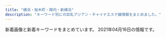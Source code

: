 ```yaml
---
title: "横浜・桜木町・関内・新横浜"
description: "キーワード別にの巨乳アジアン・チャイナエステ嬢情報をまとめました。"
---
```


新着画像と新着キーワードをまとめています。
2021年04月16日の情報です。

<DmmAffiliateIns />
<KeywordTable
  shops={
    [
    {
        "station": "\u9ec4\u91d1\u753a\u99c5",
        "keywords": {},
        "name": "\u30e9\u30c3\u30ad\u30fc",
        "url": "http://lucky.est-u.com/",
        "img_links": [
            "http://lucky.est-u.com/images/index_04.jpg",
            "http://lucky.est-u.com/images/new_10.jpg",
            "http://lucky.est-u.com/images/index_11.jpg",
            "http://lucky.est-u.com/staff/rio/1.jpg",
            "http://lucky.est-u.com/images/s8.jpg",
            "http://lucky.est-u.com/images/s9.jpg",
            "http://lucky.est-u.com/images/index_05.jpg",
            "http://lucky.est-u.com/images/staff_06.jpg",
            "http://lucky.est-u.com/images/index_10.jpg",
            "http://lucky.est-u.com/images/index_06.jpg",
            "http://lucky.est-u.com/staff/moe/1.jpg",
            "http://lucky.est-u.com/staff/aya/1.jpg",
            "http://lucky.est-u.com/images/staff_08.jpg",
            "http://lucky.est-u.com/images/new_08.jpg",
            "http://lucky.est-u.com/images/index_02.jpg"
        ]
    },
    {
        "station": "JR\u65b0\u6a2a\u6d5c\u99c58\u756a\u51fa\u53e3",
        "keywords": {},
        "url": "http://xn--cckubj6bwie8h7e.net/",
        "img_links": [
            "http://xn--cckubj6bwie8h7e.net/images/cg05.jpg",
            "http://xn--cckubj6bwie8h7e.net/images/footer-l.png",
            "http://xn--cckubj6bwie8h7e.net/images/esthe7.jpg",
            "http://xn--cckubj6bwie8h7e.net/images/cg04.jpg",
            "http://xn--cckubj6bwie8h7e.net/images/link.png",
            "http://xn--cckubj6bwie8h7e.net/images/twitter.png",
            "http://xn--cckubj6bwie8h7e.net/images/facebook.png",
            "http://xn--cckubj6bwie8h7e.net/images/r3.jpg",
            "http://xn--cckubj6bwie8h7e.net/images/line.png",
            "http://xn--cckubj6bwie8h7e.net/images/r4.jpg",
            "http://xn--cckubj6bwie8h7e.net/images/esthe1.jpg",
            "http://xn--cckubj6bwie8h7e.net/images/clear.png",
            "http://xn--cckubj6bwie8h7e.net/images/esthe3.jpg",
            "http://xn--cckubj6bwie8h7e.net/images/r1.jpg",
            "http://xn--cckubj6bwie8h7e.net/images/home.png",
            "http://xn--cckubj6bwie8h7e.net/link/menlog.jpg",
            "http://xn--cckubj6bwie8h7e.net/images/esthe6.jpg",
            "http://xn--cckubj6bwie8h7e.net/images/cg03.jpg",
            "http://xn--cckubj6bwie8h7e.net/images/esthe4.jpg",
            "http://xn--cckubj6bwie8h7e.net/images/staff.png",
            "http://xn--cckubj6bwie8h7e.net/images/cg02.jpg",
            "http://xn--cckubj6bwie8h7e.net/images/flower.png",
            "http://xn--cckubj6bwie8h7e.net/images/esthe2.jpg",
            "http://xn--cckubj6bwie8h7e.net/images/header3.png",
            "http://xn--cckubj6bwie8h7e.net/images/r2.jpg",
            "http://xn--cckubj6bwie8h7e.net/images/google_plus.png",
            "http://xn--cckubj6bwie8h7e.net/images/cg01.jpg",
            "http://xn--cckubj6bwie8h7e.net/images/main1.jpg",
            "http://xn--cckubj6bwie8h7e.net/images/footer-r.png",
            "http://xn--cckubj6bwie8h7e.net/images/main-sp.jpg"
        ],
        "name": "IRIS"
    },
    {
        "station": "JR\u4e2d\u5c71\u99c5",
        "name": "\u512a\u96c5\uff5e\u3086\u3046\u304c\uff5e",
        "keywords": {},
        "url": "http://yuga.estx.net/",
        "img_links": [
            "http://yuga.estx.net/staff/1/1.jpg",
            "http://yuga.estx.net/images/main_07.jpg",
            "http://yuga.estx.net/images/main_06.jpg",
            "http://yuga.estx.net/images/main_14.jpg",
            "http://yuga.estx.net/images/main_05.jpg",
            "http://yuga.estx.net/images/main_19.jpg",
            "http://yuga.estx.net/images/main_03.jpg",
            "http://yuga.estx.net/images/info_12.jpg",
            "http://yuga.estx.net/images/main_16.jpg",
            "http://yuga.estx.net/images/main_08.jpg",
            "http://yuga.estx.net/staff/3/1.jpg",
            "http://yuga.estx.net/images/main_15.jpg",
            "http://yuga.estx.net/images/main_12.jpg",
            "http://yuga.estx.net/images/noimage.jpg",
            "http://yuga.estx.net/images/staff_12.jpg",
            "http://yuga.estx.net/images/main_09.jpg",
            "http://yuga.estx.net/images/staff_16.jpg",
            "http://yuga.estx.net/staff/4/1.jpg",
            "http://yuga.estx.net/images/main_11.jpg",
            "http://yuga.estx.net/images/main_13.jpg",
            "http://yuga.estx.net/staff/2/1.jpg",
            "http://yuga.estx.net/images/main_10.jpg"
        ]
    },
    {
        "url": "http://latte.iest.xyz/",
        "keywords": {
            "88": 1,
            "89": 2,
            "D": 3
        },
        "name": "\u68ee\u7f85",
        "img_links": [
            "http://latte.iest.xyz/css/nav/nav-001.png",
            "http://latte.iest.xyz/css/tel01.png",
            "http://latte.iest.xyz/css/nav/nav-002.png",
            "http://latte.iest.xyz/css/osusume01.jpg",
            "http://latte.iest.xyz/css/staff/staff01.jpg",
            "http://latte.iest.xyz/css/top03.jpg",
            "http://latte.iest.xyz/css/head-change.jpg",
            "http://latte.iest.xyz/css/staff/staff02.jpg",
            "http://latte.iest.xyz/css/nav/nav-003.png",
            "http://latte.iest.xyz/css/nav/nav-004.png",
            "http://latte.iest.xyz/css/staff/staff06.jpg",
            "http://latte.iest.xyz/css/nav/nav-005.png",
            "http://latte.iest.xyz/css/nav/nav-006.png"
        ],
        "station": "JR\u95a2\u5185\u99c5\u5357\u53e3"
    },
    {
        "station": "\u30bb\u30f3\u30bf\u30fc\u5357\u99c51\u756a\u51fa\u53e3",
        "keywords": {
            "E": 6,
            "86": 9,
            "D": 3
        },
        "name": "\u5b66\u5712",
        "img_links": [
            "http://sweety-est.info/images/cg04.jpg",
            "http://sweety-est.info/images/staff_s.png",
            "http://sweety-est.info/images/cg06.jpg",
            "http://sweety-est.info/images/top.png",
            "http://sweety-est.info/images/cg05.jpg",
            "http://sweety-est.info/images/evetop.png",
            "http://sweety-est.info/images/precau.png",
            "http://sweety-est.info/images/news.png",
            "http://sweety-est.info/images/sruru.jpg"
        ],
        "url": "http://sweety-est.info/"
    },
    {
        "name": "\u53e4\u7530",
        "img_links": [
            "http://madonna.esnavi.work/2/uploadimg/1586429633.jpg",
            "http://madonna.esnavi.work/acc.jpg",
            "http://madonna.esnavi.work/top.png",
            "http://madonna.esnavi.work/7.jpg",
            "http://madonna.esnavi.work/service2.jpg",
            "http://madonna.esnavi.work/service3.jpg",
            "http://madonna.esnavi.work/service4.jpg",
            "http://madonna.esnavi.work/2/uploadimg/1589374736.jpg",
            "http://madonna.esnavi.work/s_staff.png",
            "http://madonna.esnavi.work/2/uploadimg/1586429552.jpg",
            "http://madonna.esnavi.work/info.jpg",
            "http://madonna.esnavi.work/2/uploadimg/1587726066.jpg",
            "http://madonna.esnavi.work/tel.jpg",
            "http://madonna.esnavi.work/2/uploadimg/1586429606.jpg",
            "http://madonna.esnavi.work/service1.jpg",
            "http://madonna.esnavi.work/s_pick.jpg",
            "http://madonna.esnavi.work/2/uploadimg/1586429676.jpg",
            "http://madonna.esnavi.work/s_news.jpg",
            "http://madonna.esnavi.work/nbj3.jpg",
            "http://madonna.esnavi.work/line.png"
        ],
        "keywords": {
            "\u30bb\u30af\u30b7\u30fc": 2,
            "C": 4,
            "86": 6,
            "84": 2,
            "98": 2,
            "G": 2,
            "\u80f8": 2,
            "83": 2,
            "\u30c0\u30a4\u30ca\u30de\u30a4\u30c8": 2
        },
        "station": "JR\u95a2\u5185\u99c5\u5317\u53e3",
        "url": "http://madonna.esnavi.work/"
    },
    {
        "keywords": {
            "87": 6,
            "86": 6,
            "83": 6,
            "85": 6,
            "D": 24
        },
        "name": "\u68ee\u82d1",
        "url": "http://morien.este.work/",
        "img_links": [
            "http://morien.este.work/2/uploadimg/1613996342.jpg",
            "http://morien.este.work/2/uploadimg/1577672563.jpg",
            "http://morien.este.work/2/uploadimg/1594704743.jpg",
            "http://morien.este.work/2/uploadimg/1574764277.jpg",
            "http://morien.este.work/mens-esthe.png",
            "http://morien.este.work/top.jpg"
        ],
        "station": "\u53cd\u753a\u99c5"
    },
    {
        "name": "\u7d50",
        "img_links": [
            "http://www.oguti.work/images/news.jpg",
            "http://www.oguti.work/staff/yuna.jpg",
            "http://www.oguti.work/images/2.jpg",
            "http://www.oguti.work/staff/rie.jpg",
            "http://www.oguti.work/images/int2.jpg",
            "http://www.oguti.work/images/sys.jpg",
            "http://www.oguti.work/img/yuna2.jpg",
            "http://www.oguti.work/images/interior_t.jpg",
            "http://www.oguti.work/images/head.jpg",
            "http://www.oguti.work/images/4.jpg",
            "http://www.oguti.work/images/3.jpg",
            "http://www.oguti.work/staff/miki.jpg",
            "http://www.oguti.work/images/1.jpg",
            "http://www.oguti.work/img/yuna1.jpg",
            "http://www.oguti.work/img/miki1.jpg",
            "http://www.oguti.work/img/kaori1.jpg",
            "http://www.oguti.work/images/rec2.jpg",
            "http://www.oguti.work/images/ac1.jpg",
            "http://www.oguti.work/images/int1.jpg",
            "http://www.oguti.work/staff/kaori.jpg",
            "http://www.oguti.work/images/s1.png",
            "http://www.oguti.work/images/staff_t.jpg",
            "http://www.oguti.work/images/tg.jpg",
            "http://www.oguti.work/img/miki2.jpg",
            "http://www.oguti.work/img/rie1.jpg",
            "http://www.oguti.work/images/rec1.jpg"
        ],
        "url": "http://www.oguti.work/",
        "keywords": {},
        "station": "JR\u5927\u53e3\u99c5\u6771\u53e3"
    },
    {
        "name": "\u697d\u697d",
        "img_links": [
            "http://www.rakuraku.esjoho.com/files/002.jpg",
            "http://www.rakuraku.esjoho.com/images/line.png",
            "http://www.rakuraku.esjoho.com/files/001-03.jpg",
            "http://www.rakuraku.esjoho.com/files/002-03.jpg",
            "http://www.rakuraku.esjoho.com/images/mobile.jpg",
            "http://www.rakuraku.esjoho.com/files/002-02.jpg",
            "http://www.rakuraku.esjoho.com/files/003-03.jpg",
            "http://www.rakuraku.esjoho.com/files/003.jpg",
            "http://www.rakuraku.esjoho.com/files/001-02.jpg",
            "http://www.rakuraku.esjoho.com/files/004-02.jpg",
            "http://www.rakuraku.esjoho.com/files/001.jpg",
            "http://www.rakuraku.esjoho.com/files/003-02.jpg",
            "http://www.rakuraku.esjoho.com/files/004.jpg",
            "http://www.rakuraku.esjoho.com/images/r3.jpg",
            "http://www.rakuraku.esjoho.com/files/004-03.jpg"
        ],
        "station": "\u6771\u767d\u697d\u99c5",
        "url": "http://www.rakuraku.esjoho.com/",
        "keywords": {
            "86": 8,
            "D": 4,
            "C": 24,
            "87": 8
        }
    },
    {
        "img_links": [
            "http://pink.msa.jp/layer/images/top/top_04.jpg",
            "http://pink.msa.jp/images/s_info.png",
            "http://pink.msa.jp/layer/images/top/top_06.jpg",
            "http://pink.msa.jp/images/top2.jpg",
            "http://pink.msa.jp/images/staff_02.jpg",
            "http://pink.msa.jp/images/staff_01.jpg",
            "http://pink.msa.jp/images/wenzi-staff.png",
            "http://pink.msa.jp/layer/images/top/top_02.jpg",
            "http://pink.msa.jp/images/staff_bj1.png",
            "http://pink.msa.jp/layer/images/top/top_05.jpg",
            "http://pink.msa.jp/images/ser2.jpg",
            "http://pink.msa.jp/images/ser3.jpg",
            "http://pink.msa.jp/images/staff_03.jpg",
            "http://pink.msa.jp/layer/images/top.jpg",
            "http://pink.msa.jp/images/staff_04.jpg",
            "http://pink.msa.jp/layer/images/top/top_01.jpg",
            "http://pink.msa.jp/layer/images/top/top_08.png",
            "http://pink.msa.jp/images/staff_06.jpg",
            "http://pink.msa.jp/images/top1.jpg",
            "http://pink.msa.jp/layer/images/top/top_03.jpg",
            "http://pink.msa.jp/images/ser1.jpg",
            "http://pink.msa.jp/images/ser4.jpg",
            "http://pink.msa.jp/images/info.png",
            "http://pink.msa.jp/images/staff_bj4.png",
            "http://pink.msa.jp/images/1.jpg",
            "http://pink.msa.jp/images/s_service.png"
        ],
        "keywords": {
            "86": 3,
            "83": 3,
            "84": 3,
            "85": 3
        },
        "station": "JR\u95a2\u5185\u99c5\u5357\u53e3",
        "name": "\u30d4\u30f3\u30af",
        "url": "http://pink.msa.jp/"
    },
    {
        "url": "http://www.ipuyvyta.xyz/",
        "keywords": {
            "86": 2,
            "82": 8,
            "D": 2,
            "85": 1,
            "C": 9
        },
        "name": "\u7652\u3057\u306e\u697d\u5712",
        "station": "JR\u6771\u795e\u5948\u5ddd\u99c5\u897f\u53e3",
        "img_links": [
            "http://www.ipuyvyta.xyz/picture/top.png",
            "http://www.ipuyvyta.xyz/uploads/210415/1-210415123349246.jpg",
            "http://www.ipuyvyta.xyz/uploads/190705/1-1ZF5141109322.jpg",
            "http://www.ipuyvyta.xyz/picture/room2.jpg",
            "http://www.ipuyvyta.xyz/uploads/201117/1-20111G24513940.jpg",
            "http://www.ipuyvyta.xyz/picture/relax.jpg",
            "http://www.ipuyvyta.xyz/uploads/201113/1-2011131412332R.jpg",
            "http://www.ipuyvyta.xyz/uploads/201016/1-201016155304955.jpg",
            "http://www.ipuyvyta.xyz/picture/room4.jpg",
            "http://www.ipuyvyta.xyz/picture/s_pick.png",
            "http://www.ipuyvyta.xyz/picture/s_staff.jpg",
            "http://www.ipuyvyta.xyz/picture/s1.jpg",
            "http://www.ipuyvyta.xyz/uploads/201117/1-20111G24541418.jpg",
            "http://www.ipuyvyta.xyz/uploads/201113/1-2011131413242P.jpg",
            "http://www.ipuyvyta.xyz/uploads/210324/1-21032414233OK.jpg",
            "http://www.ipuyvyta.xyz/uploads/200527/1-20052G30953430.jpg",
            "http://www.ipuyvyta.xyz/uploads/200103/1-2001031G10c34.jpg",
            "http://www.ipuyvyta.xyz/uploads/210128/1-21012Q351103P.jpg",
            "http://www.ipuyvyta.xyz/uploads/200527/1-20052G310025O.jpg",
            "http://www.ipuyvyta.xyz/picture/room3.jpg",
            "http://www.ipuyvyta.xyz/uploads/210324/1-210324143049264.jpg",
            "http://www.ipuyvyta.xyz/uploads/210415/1-210415123451L4.jpg",
            "http://www.ipuyvyta.xyz/uploads/201016/1-201016155320S7.jpg",
            "http://www.ipuyvyta.xyz/picture/mobile.jpg",
            "http://www.ipuyvyta.xyz/uploads/210324/1-21032414232L38.jpg",
            "http://www.ipuyvyta.xyz/uploads/200103/1-2001031G131213.jpg",
            "http://www.ipuyvyta.xyz/uploads/200103/1-2001031G043127.jpg",
            "http://www.ipuyvyta.xyz/picture/s3.jpg",
            "http://www.ipuyvyta.xyz/uploads/200324/1-200324153552608.jpg",
            "http://www.ipuyvyta.xyz/picture/room1.jpg",
            "http://www.ipuyvyta.xyz/uploads/190806/1-1ZP61F113Z0.jpg",
            "http://www.ipuyvyta.xyz/uploads/200324/1-20032415352ab.jpg",
            "http://www.ipuyvyta.xyz/uploads/210128/1-21012Q3504A53.jpg",
            "http://www.ipuyvyta.xyz/picture/s_news.png"
        ]
    },
    {
        "name": "\u8056\u697d\u5712",
        "url": "http://seirakuen.est.cm/",
        "keywords": {},
        "img_links": [],
        "station": "JR\u95a2\u5185\u99c5\u5357\u53e3"
    },
    {
        "url": "http://www.aoitori.mesthe.com/",
        "img_links": [
            "http://www.aoitori.mesthe.com/images/link_line.png",
            "http://www.aoitori.mesthe.com/files/003-02.jpg",
            "http://www.aoitori.mesthe.com/images/shop/shop02.jpg",
            "http://www.aoitori.mesthe.com/images/shop/shop04.jpg",
            "http://www.aoitori.mesthe.com/images/staff_line.png",
            "http://www.aoitori.mesthe.com/files/006-02.jpg",
            "http://www.aoitori.mesthe.com/files/005-02.jpg",
            "http://www.aoitori.mesthe.com/files/006.jpg",
            "http://www.aoitori.mesthe.com/files/002.jpg",
            "http://www.aoitori.mesthe.com/images/infor.png",
            "http://www.aoitori.mesthe.com/files/002-02.jpg",
            "http://www.aoitori.mesthe.com/images/bj3.png",
            "http://www.aoitori.mesthe.com/images/girl-z2.jpg",
            "http://www.aoitori.mesthe.com/images/top_sche.png",
            "http://www.aoitori.mesthe.com/images/girl-z1.jpg",
            "http://www.aoitori.mesthe.com/images/mobile.png",
            "http://www.aoitori.mesthe.com/images/tit-infor.png",
            "http://www.aoitori.mesthe.com/files/007-02.jpg",
            "http://www.aoitori.mesthe.com/files/005.jpg",
            "http://www.aoitori.mesthe.com/images/top.png",
            "http://www.aoitori.mesthe.com/files/003.jpg",
            "http://www.aoitori.mesthe.com/images/shop/shop03.jpg",
            "http://www.aoitori.mesthe.com/files/007.jpg",
            "http://www.aoitori.mesthe.com/images/shop/shop01.jpg"
        ],
        "station": "JR\u95a2\u5185\u99c5\u5317\u53e3",
        "keywords": {
            "87": 1,
            "86": 2,
            "D": 4,
            "88": 2
        },
        "name": "\u78a7\u3044\u9ce5"
    },
    {
        "station": "JR\u6771\u795e\u5948\u5ddd\u99c5\u897f\u53e3",
        "img_links": [
            "http://www.muse.mensest.com/images/img_tel.png",
            "http://www.muse.mensest.com/images/sp_top.jpg",
            "http://www.muse.mensest.com/files/001.jpg",
            "http://www.muse.mensest.com/files/004.jpg",
            "http://www.muse.mensest.com/images/top.jpg",
            "http://www.muse.mensest.com/files/002.jpg",
            "http://www.muse.mensest.com/images/sp_tit_new.png",
            "http://www.muse.mensest.com/images/tit_new.png",
            "http://www.muse.mensest.com/files/005.jpg",
            "http://www.muse.mensest.com/images/maining.jpg",
            "http://www.muse.mensest.com/images/tit_therapist.png",
            "http://www.muse.mensest.com/images/sp_tit_therapist.png",
            "http://www.muse.mensest.com/files/003.jpg"
        ],
        "keywords": {
            "C": 12,
            "87": 18,
            "86": 12,
            "D": 18
        },
        "name": "\u7f8e\u4eba\u9b5a",
        "url": "http://www.muse.mensest.com/"
    },
    {
        "url": "https://color.uouono.com/",
        "station": "JR\u6a2a\u6d5c\u99c5\u76f8\u9244\u53e3",
        "img_links": [],
        "name": "\u30ab\u30e9\u30d5\u30eb\u30ea\u30be\u30fc\u30c8",
        "keywords": {}
    },
    {
        "keywords": {
            "90": 28,
            "88": 14
        },
        "station": "JR\u95a2\u5185\u99c5",
        "name": "Olive",
        "url": "http://kannai-mensesthe.com/",
        "img_links": [
            "https://kannai-mensesthe.com/room/3-l.jpg",
            "https://hamamatsucho-esthe.work/icon/google_plus.png",
            "https://kannai-mensesthe.com/images/main1.jpg",
            "https://kannai-mensesthe.com/images/clear.png",
            "https://kannai-mensesthe.com/staff/koko-l1.jpg",
            "https://hamamatsucho-esthe.work/icon/twitter.png",
            "http://kannai-mensesthe.com/images/flower.png",
            "https://kannai-mensesthe.com/icon/line.png",
            "https://kannai-mensesthe.com/images/main-sp.jpg",
            "https://kannai-mensesthe.com/2019/11/10/1.jpg",
            "https://kannai-mensesthe.com/2019/12/03/risa-s1.jpg",
            "https://kannai-mensesthe.com/staff/risa-l1.jpg",
            "https://kannai-mensesthe.com//images/footer-r.png",
            "https://hamamatsucho-esthe.work/icon/facebook.png",
            "https://kannai-mensesthe.com/staff/mika-s1.jpg",
            "https://kannai-mensesthe.com/staff/risa-s1.jpg",
            "https://kannai-mensesthe.com/room/3-s.jpg",
            "https://kannai-mensesthe.com/room/esthe2.jpg",
            "https://kannai-mensesthe.com/button/home.png",
            "https://kannai-mensesthe.com/icon/facebook.png",
            "https://kannai-mensesthe.com/staff/sora-l1.jpg",
            "https://kannai-mensesthe.com/room/4-s.jpg",
            "https://kannai-mensesthe.com/room/1-s.jpg",
            "https://kannai-mensesthe.com/room/2-l.jpg",
            "https://kannai-mensesthe.com/room/4-l.jpg",
            "https://kannai-mensesthe.com/button/blog.png",
            "https://kannai-mensesthe.com/staff/koko-s1.jpg",
            "https://kannai-mensesthe.com/room/2-s.jpg",
            "https://kannai-mensesthe.com/room/esthe3.jpg",
            "https://kannai-mensesthe.com/icon/google_plus.png",
            "https://kannai-mensesthe.com/room/1-l.jpg",
            "https://hamamatsucho-esthe.work/icon/line.png",
            "https://kannai-mensesthe.com/staff/haru-s1.jpg",
            "https://kannai-mensesthe.com/staff/mika-l1.jpg",
            "https://kannai-mensesthe.com/room/esthe1.jpg",
            "https://kannai-mensesthe.com/icon/twitter.png",
            "https://kannai-mensesthe.com/staff/haru-l1.jpg",
            "https://kannai-mensesthe.com/staff/maki-l1.jpg",
            "https://kannai-mensesthe.com/button/staff.png",
            "https://kannai-mensesthe.com/staff/sora-s1.jpg",
            "https://kannai-mensesthe.com/staff/maki-s1.jpg",
            "https://kannai-mensesthe.com/images/footer-l.png",
            "https://kannai-mensesthe.com/images/flower.png"
        ]
    },
    {
        "img_links": [
            "http://anela.iyasi.me/images/staff/sta_06.jpg",
            "http://anela.iyasi.me/images/staff/sta_023.jpg",
            "http://anela.iyasi.me/images/home/QR.png",
            "http://anela.iyasi.me/images/staff/sta_04.jpg",
            "http://anela.iyasi.me/images/home/index_04.jpg",
            "http://anela.iyasi.me/images/staff_image/staff_d03.jpg",
            "http://anela.iyasi.me/images/gallery/gallery_401.jpg",
            "http://anela.iyasi.me/images/gallery/gallery_101.jpg",
            "http://anela.iyasi.me/images/gallery/gallery_104.jpg",
            "http://anela.iyasi.me/images/staff_image/staff_d05.jpg",
            "http://anela.iyasi.me/images/top/top_06.jpg",
            "http://anela.iyasi.me/images/staff_one/staff_one_03.jpg",
            "http://anela.iyasi.me/images/gallery/gallery_403.jpg",
            "http://anela.iyasi.me/images/staff/sta_0z10.jpg",
            "http://anela.iyasi.me/images/top/top_04.jpg",
            "http://anela.iyasi.me/images/staff/sta_0z12.jpg",
            "http://anela.iyasi.me/images/home/index_qup.jpg",
            "http://anela.iyasi.me/images/system/syatem_303.jpg",
            "http://anela.iyasi.me/images/gallery/gallery_01.jpg",
            "http://anela.iyasi.me/images/staff_image/staff_d01.jpg",
            "http://anela.iyasi.me/images/staff/sta_01.jpg",
            "http://anela.iyasi.me/images/top/top_05.jpg",
            "http://anela.iyasi.me/images/system/syatem_302.jpg",
            "http://anela.iyasi.me/images/staff_image/staff_d04.jpg",
            "http://anela.iyasi.me/images/home/top_qp.jpg",
            "http://anela.iyasi.me/images/top/top_03.jpg",
            "http://anela.iyasi.me/images/staff/sta_03.jpg",
            "http://anela.iyasi.me/images/top/top_02.jpg",
            "http://anela.iyasi.me/images/staff/staff_top.jpg",
            "http://anela.iyasi.me/images/staff_one/staff_one_top.jpg",
            "http://anela.iyasi.me/images/gallery/gallery_102.jpg",
            "http://anela.iyasi.me/images/staff/sta_021.jpg",
            "http://anela.iyasi.me/images/staff_image/staff_d06.jpg",
            "http://anela.iyasi.me/images/home/index_page_top.jpg",
            "http://anela.iyasi.me/images/staff_one/staff_one_05.jpg",
            "http://anela.iyasi.me/images/staff/sta_0z2.jpg",
            "http://anela.iyasi.me/images/gallery/gallery_402.jpg",
            "http://anela.iyasi.me/images/staff/sta_010.jpg",
            "http://anela.iyasi.me/images/home/index_03.jpg",
            "http://anela.iyasi.me/images/staff_one/staff_one_01.jpg",
            "http://anela.iyasi.me/images/staff_one/staff_one_08.png",
            "http://anela.iyasi.me/images/staff/sta_0z9.jpg",
            "http://anela.iyasi.me/images/gallery/gallery_404.jpg",
            "http://anela.iyasi.me/images/gallery/gallery_top.jpg",
            "http://anela.iyasi.me/images/home/index_tel.jpg",
            "http://anela.iyasi.me/images/staff/sta_0z8.jpg",
            "http://anela.iyasi.me/images/system/syatem_301.jpg",
            "http://anela.iyasi.me/images/staff_image/staff_d02.jpg",
            "http://anela.iyasi.me/images/gallery/gallery_103.jpg",
            "http://anela.iyasi.me/images/staff_one/staff_one_02.jpg",
            "http://anela.iyasi.me/images/staff_one/staff_one_04.jpg",
            "http://anela.iyasi.me/images/staff_one/staff_one_07.png",
            "http://anela.iyasi.me/images/top/top_08.png",
            "http://anela.iyasi.me/images/top/top_01.jpg"
        ],
        "url": "http://anela.iyasi.me/",
        "station": "JR\u95a2\u5185\u99c5\u5357\u53e3",
        "keywords": {},
        "name": "\u30a2\u30cd\u30e9"
    },
    {
        "keywords": {},
        "img_links": [
            "http://aroma-est.xyz/img/topimg.jpg",
            "http://aroma-est.xyz/img/cg01.jpg",
            "http://aroma-est.xyz/img/cg0.jpg",
            "http://aroma-est.xyz/img/topimg1.jpg",
            "http://aroma-est.xyz/img/cg06.jpg",
            "http://aroma-est.xyz/img/cg02.jpg",
            "http://aroma-est.xyz/img/r2.jpg",
            "http://aroma-est.xyz/img/cg07.jpg",
            "http://aroma-est.xyz/img/cg05.jpg",
            "http://aroma-est.xyz/img/cg04.jpg",
            "http://aroma-est.xyz/img/r3.jpg",
            "http://aroma-est.xyz/img/r0.jpg"
        ],
        "url": "http://aroma-est.xyz/",
        "name": "Sugar \uff5e\u30b7\u30e5\u30ac\u30fc\uff5e",
        "station": "JR\u6771\u795e\u5948\u5ddd\u99c5\u897f\u53e3"
    },
    {
        "station": "\u53cd\u753a\u99c5",
        "url": "http://www.yoshindo.es-relax.info/",
        "name": "\u990a\u5fc3\u5802",
        "img_links": [
            "http://www.yoshindo.es-relax.info/images/topinfo.png",
            "http://www.yoshindo.es-relax.info/images/topbar.png",
            "http://www.yoshindo.es-relax.info/images/yuki1.jpg",
            "http://www.yoshindo.es-relax.info/images/info1.jpg",
            "http://www.yoshindo.es-relax.info/images/youko1.jpg",
            "http://www.yoshindo.es-relax.info/images/sayuri1.jpg",
            "http://www.yoshindo.es-relax.info/images/info4.jpg",
            "http://www.yoshindo.es-relax.info/images/arisu1.jpg",
            "http://www.yoshindo.es-relax.info/images/sidebar-credit.png",
            "http://www.yoshindo.es-relax.info/images/info3.jpg",
            "http://www.yoshindo.es-relax.info/images/info2.jpg",
            "http://www.yoshindo.es-relax.info/images/yui1.jpg",
            "http://www.yoshindo.es-relax.info/images/topnews.png",
            "http://www.yoshindo.es-relax.info/images/info5.jpg",
            "http://www.yoshindo.es-relax.info/images/yuna1.jpg",
            "http://www.yoshindo.es-relax.info/images/info6.jpg",
            "http://www.yoshindo.es-relax.info/images/top-kpbar.png"
        ],
        "keywords": {}
    },
    {
        "url": "http://babyheart.info/",
        "station": "JR\u95a2\u5185\u99c5\u5357\u53e3",
        "name": "Baby Heart \uff5e\u30d9\u30a4\u30d3\u30fc\u30cf\u30fc\u30c8\uff5e",
        "img_links": [
            "http://babyheart.info/images/returnBtn.png",
            "http://babyheart.info/staffPhoto/b20210209231643.jpg",
            "http://babyheart.info/uploadfiles/images/campaignBabyheartInfo.jpg",
            "http://babyheart.info/staffPhoto/s20201102165737.jpg",
            "http://babyheart.info/staffPhoto/s20201102132433.jpg",
            "http://babyheart.info/staffPhoto/s20201102165304.jpg",
            "http://babyheart.info/images/gallery1.jpg",
            "http://babyheart.info/staffPhoto/b20201102165304.jpg",
            "http://babyheart.info/staffPhoto/b20201113143808.jpg",
            "http://babyheart.info/staffPhoto/s20201102195459.jpg",
            "http://babyheart.info/staffPhoto/s20210209231643.jpg",
            "http://babyheart.info/staffPhoto/s20201113143808.jpg",
            "http://babyheart.info/images/slider1/02.jpg",
            "http://babyheart.info/js/sliderLine/slide_next.png",
            "http://babyheart.info/staffPhoto/s20201113143406.jpg",
            "http://babyheart.info/js/sliderLine/slide_prev.png",
            "http://babyheart.info/staffPhoto/s20201102210807.jpg",
            "http://babyheart.info/staffPhoto/b20201102132433.jpg",
            "http://babyheart.info/staffPhoto/b20201113143406.jpg",
            "http://babyheart.info/images/slider1/03.jpg",
            "http://babyheart.info/staffPhoto/b20201102195459.jpg",
            "http://babyheart.info/images/mobile.jpg",
            "http://babyheart.info/staffPhoto/s20210110172549.jpg",
            "http://babyheart.info/staffPhoto/b20210110172549.jpg",
            "http://babyheart.info/staffPhoto/b20201102165737.jpg",
            "http://babyheart.info/staffPhoto/b20201102210807.jpg"
        ],
        "keywords": {
            "C": 3,
            "99": 1,
            "86": 3,
            "D": 2,
            "\u30bb\u30af\u30b7\u30fc": 1,
            "88": 1,
            "80": 1,
            "E": 1,
            "96": 1,
            "85": 1
        }
    },
    {
        "keywords": {
            "89": 3,
            "F": 3,
            "C": 59,
            "D": 21,
            "85": 18,
            "86": 41,
            "E": 6,
            "87": 27
        },
        "img_links": [
            "http://www.rose-color.info/public/image/20201020/20201020184710_30595.png",
            "http://www.rose-color.info/public/image/20190509/20190509140857_11715.jpg",
            "http://www.rose-color.info/public/image/20210406/20210406185922_89679.png",
            "http://www.rose-color.info/public/image/20201009/20201009005900_97376.jpg",
            "http://www.rose-color.info/public/image/20190509/20190509151712_73273.jpg",
            "http://www.rose-color.info/img/link1.jpg",
            "http://www.rose-color.info/public/image/20210204/20210204004224_97903.png",
            "http://www.rose-color.info/public/image/20190509/20190509145904_79944.jpg",
            "http://www.rose-color.info/public/image/20201210/20201210130347_71702.png",
            "http://www.rose-color.info/public/image/20190509/20190509145323_81608.jpg",
            "http://www.rose-color.info/img/sys.jpg",
            "http://www.rose-color.info/img/gtop.jpg",
            "http://www.rose-color.info/public/image/20201014/20201014160847_32283.jpg",
            "http://www.rose-color.info/public/image/20190517/20190517212453_15511.jpg",
            "http://www.rose-color.info/public/image/20201107/20201107123935_72522.png",
            "http://www.rose-color.info/public/image/20190509/20190509151815_26133.jpg",
            "http://www.rose-color.info/public/image/20190509/20190509145318_30201.jpg",
            "http://www.rose-color.info/public/image/20190509/20190509150501_74550.jpg",
            "http://www.rose-color.info/public/image/20210330/20210330112929_27404.jpg",
            "http://www.rose-color.info/public/image/20190509/20190509140935_98972.jpg",
            "http://www.rose-color.info/public/image/20210224/20210224003309_92092.jpg",
            "http://www.rose-color.info/public/image/20201130/20201130144441_16819.jpg",
            "http://www.rose-color.info/public/image/20210222/20210222102101_83200.png",
            "http://www.rose-color.info/public/image/20201007/20201007120913_18836.jpg",
            "http://www.rose-color.info/public/image/20200417/20200417025857_20118.png",
            "http://www.rose-color.info/public/image/20190922/20190922200457_51255.jpeg",
            "http://www.rose-color.info/public/image/20190922/20190922200505_21149.jpeg",
            "http://www.rose-color.info/public/image/20190517/20190517212433_70632.jpg",
            "http://www.rose-color.info/public/image/20201113/20201113005050_58373.png",
            "http://www.rose-color.info/public/image/20190509/20190509145858_80062.jpg",
            "http://www.rose-color.info/img/koko.png",
            "http://www.rose-color.info/public/image/20190509/20190509151145_51237.jpg",
            "http://www.rose-color.info/img/link2.jpg",
            "http://www.rose-color.info/public/image/20190509/20190509150319_28745.jpg",
            "http://www.rose-color.info/public/image/20190509/20190509140925_63726.jpg",
            "http://www.rose-color.info/public/image/20210126/20210126011220_75981.png",
            "http://www.rose-color.info/public/image/20190819/20190819122724_17981.png",
            "http://www.rose-color.info/public/image/20190509/20190509160519_55359.jpg",
            "http://www.rose-color.info/public/image/20190924/20190924151957_88257.jpg",
            "http://www.rose-color.info/img/gback.jpg",
            "http://www.rose-color.info/public/image/20191025/20191025151602_11534.jpg",
            "http://www.rose-color.info/public/image/20190509/20190509140913_93259.jpg"
        ],
        "url": "http://www.rose-color.info/",
        "station": "JR\u65b0\u6a2a\u6d5c\u99c5\u5317\u53e3",
        "name": "Rose Color\uff5e\u30ed\u30fc\u30ba\u30ab\u30e9\u30fc\uff5e"
    },
    {
        "name": "\u7d62\u9999\uff5e\u30a2\u30e4\u30ab\uff5e",
        "url": "http://www.est-aya.work/",
        "keywords": {},
        "img_links": [
            "http://www.est-aya.work/images/rec2.jpg",
            "http://www.est-aya.work/images/12.jpg",
            "http://www.est-aya.work/images/sys2.png",
            "http://www.est-aya.work/images/8.jpg",
            "http://www.est-aya.work/images/staff_t.jpg",
            "http://www.est-aya.work/img/ayumi1.jpg",
            "http://www.est-aya.work/images/mobile.jpg",
            "http://www.est-aya.work/images/sys1.png",
            "http://www.est-aya.work/images/line.png",
            "http://www.est-aya.work/images/head.jpg",
            "http://www.est-aya.work/images/sys3.png",
            "http://www.est-aya.work/images/int2.png",
            "http://www.est-aya.work/images/rec1.png",
            "http://www.est-aya.work/images/tel.jpg",
            "http://www.est-aya.work/images/9.jpg",
            "http://www.est-aya.work/img/tomo1.jpg",
            "http://www.est-aya.work/images/11.jpg",
            "http://www.est-aya.work/images/int1.png",
            "http://www.est-aya.work/images/2.jpg",
            "http://www.est-aya.work/images/interior_t.jpg",
            "http://www.est-aya.work/images/info.png",
            "http://www.est-aya.work/img/asuka1.jpg",
            "http://www.est-aya.work/images/ta.jpg",
            "http://www.est-aya.work/img/mika1.jpg",
            "http://www.est-aya.work/img/miku1.jpg",
            "http://www.est-aya.work/images/news.png"
        ],
        "station": "JR\u685c\u6728\u753a\u99c5\u53571\u51fa\u53e3"
    },
    {
        "keywords": {
            "C": 3,
            "89": 1,
            "90": 2,
            "88": 1,
            "94": 1,
            "87": 1,
            "E": 2
        },
        "station": "JR\u95a2\u5185\u99c5\u5317\u53e3",
        "url": "http://girl.me-es.com/",
        "img_links": [
            "http://girl.me-es.com/girl/05.jpg",
            "http://girl.me-es.com/girl/04.jpg",
            "http://girl.me-es.com/images/index_08.jpg",
            "http://girl.me-es.com/girl/00.jpg",
            "http://girl.me-es.com/images/staff_10.jpg",
            "http://girl.me-es.com/girl/01.jpg",
            "http://girl.me-es.com/girl/03.jpg",
            "http://girl.me-es.com/images/info_10.jpg",
            "http://girl.me-es.com/girl/06.jpg",
            "http://girl.me-es.com/images/01.jpg",
            "http://girl.me-es.com/images/index_06.jpg",
            "http://girl.me-es.com/girl/01a.jpg",
            "http://girl.me-es.com/girl/05a.jpg",
            "http://girl.me-es.com/images/rec_10.jpg",
            "http://girl.me-es.com/images/index_05.jpg",
            "http://girl.me-es.com/images/index_19.jpg",
            "http://girl.me-es.com/images/index_14.jpg",
            "http://girl.me-es.com/girl/02.jpg",
            "http://girl.me-es.com/images/index_07.jpg",
            "http://girl.me-es.com/images/index_03.jpg",
            "http://girl.me-es.com/images/index_12.jpg",
            "http://girl.me-es.com/images/index_15.jpg",
            "http://girl.me-es.com/images/index_04.jpg",
            "http://girl.me-es.com/images/02.jpg",
            "http://girl.me-es.com/images/index_10.jpg",
            "http://girl.me-es.com/images/index_21.jpg",
            "http://girl.me-es.com/images/rec.jpg",
            "http://girl.me-es.com/images/index_17.jpg",
            "http://girl.me-es.com/images/index_13.jpg",
            "http://girl.me-es.com/images/info.jpg",
            "http://girl.me-es.com/images/index_09.jpg",
            "http://girl.me-es.com/images/index_01.jpg"
        ],
        "name": "\u30e9\u30c3\u30ad\u30fc\u30ac\u30fc\u30eb"
    },
    {
        "img_links": [
            "http://e-yozakura.xyz/images/r4.jpg",
            "http://e-yozakura.xyz/images/mobile.png",
            "http://e-yozakura.xyz/images/yuk.jpg",
            "http://e-yozakura.xyz/images/t.jpg",
            "http://e-yozakura.xyz/images/bj_03.jpg",
            "http://e-yozakura.xyz/images/ll.jpg",
            "http://e-yozakura.xyz/images/12.jpg",
            "http://e-yozakura.xyz/images/slide1.png",
            "http://e-yozakura.xyz/images/news01.png",
            "http://e-yozakura.xyz/images/g9.jpg",
            "http://e-yozakura.xyz/images/m1.jpg",
            "http://e-yozakura.xyz/images/slide3.png",
            "http://e-yozakura.xyz/images/htm.jpg",
            "http://e-yozakura.xyz/images/r6.jpg",
            "http://e-yozakura.xyz/images/g5.jpg",
            "http://e-yozakura.xyz/images/bj_01.jpg",
            "http://e-yozakura.xyz/images/g0.jpg",
            "http://e-yozakura.xyz/images/yuka.jpg",
            "http://e-yozakura.xyz/images/r8.jpg",
            "http://e-yozakura.xyz/images/top.jpg",
            "http://e-yozakura.xyz/images/tite-staff.jpg",
            "http://e-yozakura.xyz/images/hh.jpg",
            "http://e-yozakura.xyz/images/g2.jpg",
            "http://e-yozakura.xyz/images/g1.jpg",
            "http://e-yozakura.xyz/images/r3.jpg",
            "http://e-yozakura.xyz/images/news03.png",
            "http://e-yozakura.xyz/images/r2.jpg",
            "http://e-yozakura.xyz/images/slide2.png",
            "http://e-yozakura.xyz/images/ai.jpg",
            "http://e-yozakura.xyz/images/g4.jpg",
            "http://e-yozakura.xyz/images/g8.jpg",
            "http://e-yozakura.xyz/images/sa.jpg",
            "http://e-yozakura.xyz/images/r5.jpg",
            "http://e-yozakura.xyz/images/r7.jpg",
            "http://e-yozakura.xyz/images/hua.jpg",
            "http://e-yozakura.xyz/images/r1.jpg"
        ],
        "keywords": {},
        "name": "\u591c\u685c\uff5e\u3088\u3056\u304f\u3089\uff5e",
        "url": "http://e-yozakura.xyz/",
        "station": "JR\u95a2\u5185\u99c5\u5317\u53e3"
    },
    {
        "url": "http://www.est-baby.work/",
        "station": "\u65e5\u30ce\u51fa\u753a\u99c5",
        "keywords": {},
        "img_links": [
            "http://www.est-baby.work/images/head.jpg",
            "http://www.est-baby.work/staff/sizuka.jpg",
            "http://www.est-baby.work/images/sys3.jpg",
            "http://www.est-baby.work/images/sisu.jpg",
            "http://www.est-baby.work/staff/koko.jpg",
            "http://www.est-baby.work/img/sizuka1.png",
            "http://www.est-baby.work/images/sys4.jpg",
            "http://www.est-baby.work/images/menu/interior.png",
            "http://www.est-baby.work/images/tgirl.jpg",
            "http://www.est-baby.work/images/3.jpg",
            "http://www.est-baby.work/images/menu/staff.png",
            "http://www.est-baby.work/staff/yuki.jpg",
            "http://www.est-baby.work/images/sys1.jpg",
            "http://www.est-baby.work/images/8.jpg",
            "http://www.est-baby.work/img/kaori1.png",
            "http://www.est-baby.work/images/interior_t.jpg",
            "http://www.est-baby.work/images/staff_t.jpg",
            "http://www.est-baby.work/images/int2.jpg",
            "http://www.est-baby.work/images/6.jpg",
            "http://www.est-baby.work/images/7.jpg",
            "http://www.est-baby.work/images/1.jpg",
            "http://www.est-baby.work/img/yuki2.png",
            "http://www.est-baby.work/staff/nana.jpg",
            "http://www.est-baby.work/images/koko_200x40.png",
            "http://www.est-baby.work/images/menu/top.png",
            "http://www.est-baby.work/staff/kaori.jpg",
            "http://www.est-baby.work/img/nana1.png",
            "http://www.est-baby.work/img/koko1.png",
            "http://www.est-baby.work/images/int1.jpg",
            "http://www.est-baby.work/images/news.jpg",
            "http://www.est-baby.work/img/yuki1.png",
            "http://www.est-baby.work/images/tr.jpg",
            "http://www.est-baby.work/images/sys2.jpg"
        ],
        "name": "\u7652\uff5e\u3044\u3084\u3057\uff5e"
    },
    {
        "name": "Venus",
        "keywords": {},
        "url": "http://es-kannai.link",
        "station": "JR\u95a2\u5185\u99c5\u5357\u53e3",
        "img_links": [
            "http://es-kannai.link/wp-content/uploads/2016/12/aaa.jpg",
            "http://es-kannai.link/wp-content/uploads/2021/04/IMG_5649-400x600.jpg",
            "http://es-kannai.link/wp-content/uploads/2021/04/IMG_5649.jpg",
            "http://es-kannai.link/wp-content/uploads/2021/04/IMG_5652.jpg",
            "http://es-kannai.link/wp-content/uploads/2021/04/IMG_5650-400x600.jpg",
            "http://es-kannai.link/wp-content/uploads/2016/12/v.jpg",
            "http://es-kannai.link/wp-content/uploads/2016/12/dd.png",
            "http://es-kannai.link/wp-content/uploads/2021/04/IMG_5651-250x376.jpg",
            "http://es-kannai.link/wp-content/uploads/2021/04/IMG_5649-250x376.jpg",
            "http://es-kannai.link/wp-content/uploads/2021/04/IMG_5653.jpg",
            "http://es-kannai.link/wp-content/uploads/2021/04/IMG_5650-250x376.jpg",
            "http://es-kannai.link/wp-content/uploads/2016/12/vvv.png",
            "http://es-kannai.link/wp-content/uploads/2021/04/IMG_5652-250x376.jpg",
            "http://es-kannai.link/wp-content/uploads/2016/12/vv.jpg",
            "http://es-kannai.link/wp-content/uploads/2021/04/IMG_5651-400x600.jpg",
            "http://es-kannai.link/wp-content/uploads/2016/12/aaaa.jpg",
            "http://es-kannai.link/wp-content/uploads/2021/04/IMG_5651.jpg",
            "http://es-kannai.link/wp-content/themes/template-salon2/images/campaign-bnr.png",
            "http://es-kannai.link/wp-content/themes/template-salon2/images/m-info.png",
            "http://es-kannai.link/wp-content/uploads/2021/04/IMG_5650.jpg",
            "http://es-kannai.link/wp-content/uploads/2021/04/IMG_5652-400x600.jpg",
            "http://es-kannai.link/wp-content/themes/template-salon2/images/news-ttl.jpg",
            "http://es-kannai.link/wp-content/uploads/2016/12/d.png",
            "http://cdn.dino-es.com/images/logo/200x40DinoEs.png",
            "http://es-kannai.link/wp-content/uploads/2016/12/a.jpg",
            "http://es-kannai.link/wp-content/themes/template-salon2/images/newface-ttl.jpg",
            "http://es-kannai.link/wp-content/uploads/2021/04/IMG_5653-400x600.jpg",
            "http://es-kannai.link/wp-content/uploads/2016/12/vvvv.png",
            "http://es-kannai.link/wp-content/themes/template-salon2/images/info.png",
            "http://es-kannai.link/wp-content/uploads/2016/12/aa.jpg",
            "http://es-kannai.link/wp-content/uploads/2021/04/IMG_5653-250x376.jpg",
            "http://es-kannai.link/wp-content/themes/template-salon2/images/main-img.jpg"
        ]
    },
    {
        "keywords": {
            "83": 8,
            "86": 41,
            "D": 26,
            "C": 71,
            "87": 19,
            "84": 12,
            "85": 26
        },
        "img_links": [
            "http://www.shine-es.info/public/image/20180528/20180528013047_54119.jpg",
            "http://www.shine-es.info/img/top/nav_03.jpg",
            "http://www.shine-es.info/public/image/20200120/20200120014129_44289.jpg",
            "http://www.shine-es.info/public/image/20180426/20180426160348_68419.jpg",
            "http://www.shine-es.info/public/image/20200901/20200901124912_14983.jpg",
            "http://www.shine-es.info/img/top/pic-1.png",
            "http://www.shine-es.info/public/image/20200225/20200225013302_28274.png",
            "http://www.shine-es.info/img/top/nav_06.jpg",
            "http://www.shine-es.info/public/image/20200420/20200420174944_96356.jpeg",
            "http://www.shine-es.info/img/top/pic-3.jpg",
            "http://www.shine-es.info/public/image/20180426/20180426161222_54119.jpg",
            "http://www.shine-es.info/public/image/20180524/20180524214747_75881.jpeg",
            "http://www.shine-es.info/public/image/20201030/20201030141055_73595.jpg",
            "http://www.shine-es.info/img/top/nav_07.jpg",
            "http://www.shine-es.info/public/image/20200901/20200901125021_47269.jpg",
            "http://www.shine-es.info/img/top/nav_09.jpg",
            "http://www.shine-es.info/public/image/20200420/20200420175008_44399.jpeg",
            "http://www.shine-es.info/public/image/20210204/20210204005557_55265.png",
            "http://www.shine-es.info/public/image/20201107/20201107124509_92438.png",
            "http://www.shine-es.info/public/image/20191007/20191007000800_55460.png",
            "http://www.shine-es.info/public/image/20210222/20210222103449_67865.png",
            "http://www.shine-es.info/public/image/20180524/20180524214431_17082.jpg",
            "http://www.shine-es.info/public/image/20201020/20201020190438_86333.png",
            "http://www.shine-es.info/public/image/20181128/20181128190142_51228.jpeg",
            "http://www.shine-es.info/public/image/20191007/20191007000751_26360.jpg",
            "http://www.shine-es.info/public/image/20201130/20201130150442_88111.jpg",
            "http://www.shine-es.info/public/image/20210126/20210126012525_25271.png",
            "http://www.shine-es.info/public/image/20180524/20180524214652_54672.jpeg",
            "http://www.shine-es.info/img/top/nav_05.jpg",
            "http://www.shine-es.info/public/image/20191123/20191123005624_21397.jpg",
            "http://www.shine-es.info/public/image/20180806/20180806021646_71312.jpeg",
            "http://www.shine-es.info/public/image/20201009/20201009012403_82863.jpg",
            "http://www.shine-es.info/public/image/20180524/20180524214818_14591.jpeg",
            "http://www.shine-es.info/img/top/koko.png",
            "http://www.shine-es.info/public/image/20180524/20180524214610_38863.jpeg",
            "http://www.shine-es.info/public/image/20201113/20201113010109_63246.png",
            "http://www.shine-es.info/public/image/20210224/20210224004055_63018.jpg",
            "http://www.shine-es.info/public/image/20191123/20191123005615_48887.jpg",
            "http://www.shine-es.info/public/image/20190617/20190617002029_84673.jpg",
            "http://www.shine-es.info/public/image/20180806/20180806021637_66262.jpeg",
            "http://www.shine-es.info/public/image/20191129/20191129184548_44783.jpg",
            "http://www.shine-es.info/img/top/mobile.jpg",
            "http://www.shine-es.info/img/top/nav_04.jpg",
            "http://www.shine-es.info/public/image/20210330/20210330113900_55694.jpg",
            "http://www.shine-es.info/img/system/campaign3.png",
            "http://www.shine-es.info/public/image/20191009/20191009171328_21361.jpg",
            "http://www.shine-es.info/public/image/20180514/20180514161320_29646.jpg",
            "http://www.shine-es.info/public/image/20190617/20190617002036_61596.jpg",
            "http://www.shine-es.info/public/image/20190827/20190827011025_93525.jpg",
            "http://www.shine-es.info/public/image/20200816/20200816001546_39857.jpg",
            "http://www.shine-es.info/public/image/20180426/20180426160618_24358.jpg",
            "http://www.shine-es.info/public/image/20200505/20200505002649_53549.png",
            "http://www.shine-es.info/public/image/20200420/20200420174959_97231.jpeg",
            "http://www.shine-es.info/img/top/pic-1.jpg",
            "http://www.shine-es.info/public/image/20190406/20190406214019_72078.jpg",
            "http://www.shine-es.info/public/image/20191009/20191009171341_70954.jpg",
            "http://www.shine-es.info/img/top/pic-2.jpg",
            "http://www.shine-es.info/public/image/20201210/20201210131428_47249.png"
        ],
        "station": "JR\u65b0\u6a2a\u6d5c\u99c5\u5317\u53e3",
        "url": "http://www.shine-es.info/",
        "name": "SRP"
    },
    {
        "img_links": [
            "http://sh-riraku31.xyz/templets/default/picture/girl-z2.jpg",
            "http://sh-riraku31.xyz/uploads/201005/1-20100516201cK.jpg",
            "http://sh-riraku31.xyz/uploads/201005/1-2010051J55CA.jpg",
            "http://sh-riraku31.xyz/templets/default/picture/top1.jpg",
            "http://sh-riraku31.xyz/templets/default/picture/top.jpg",
            "http://sh-riraku31.xyz/uploads/201005/1-201005162010396.jpg",
            "http://sh-riraku31.xyz/uploads/201005/1-2010051J6062Y.jpg",
            "http://sh-riraku31.xyz/templets/default/picture/girl-z1.jpg",
            "http://sh-riraku31.xyz/uploads/allimg/180703/1-1PF3111J3201.png",
            "http://sh-riraku31.xyz/uploads/201005/1-2010051621224F.jpg",
            "http://sh-riraku31.xyz/templets/default/picture/s_news.jpg",
            "http://sh-riraku31.xyz/templets/default/picture/staff01.jpg",
            "http://sh-riraku31.xyz/uploads/201005/1-201005162101U5.jpg",
            "http://sh-riraku31.xyz/uploads/allimg/180629/1-1P629115504250.png",
            "http://sh-riraku31.xyz/uploads/201005/1-201005162052635.jpg",
            "http://sh-riraku31.xyz/uploads/201005/1-201005162114248.jpg"
        ],
        "name": "\u30c1\u30a7\u30ea\u30fc",
        "url": "http://sh-riraku31.xyz/",
        "station": "JR\u6a2a\u6d5c\u99c5\u5317\u897f\u53e3",
        "keywords": {
            "D": 3,
            "85": 2,
            "86": 1,
            "84": 1,
            "C": 11
        }
    },
    {
        "station": "JR\u65b0\u6a2a\u6d5c\u99c5",
        "name": "\u30de\u30a4\u30de\u30ea\u30e4",
        "url": "http://r-relax.info/",
        "keywords": {},
        "img_links": [
            "http://r-relax.info/girl/05.jpg",
            "http://r-relax.info/girl/04.jpg",
            "http://r-relax.info/girl/01.jpg",
            "http://r-relax.info/images/index_18.jpg",
            "http://r-relax.info/images/r02.jpg",
            "http://r-relax.info/images/index_03.jpg",
            "http://r-relax.info/girl/02.jpg",
            "http://r-relax.info/images/staff_09.jpg",
            "http://r-relax.info/girl/09.jpg",
            "http://r-relax.info/girl/02a.jpg",
            "http://r-relax.info/images/r01.jpg",
            "http://r-relax.info/images/rec_09.jpg",
            "http://r-relax.info/girl/00.jpg",
            "http://r-relax.info/images/r03.jpg",
            "http://r-relax.info/images/index_12.jpg",
            "http://r-relax.info/images/rec.jpg",
            "http://r-relax.info/images/index_13.jpg",
            "http://r-relax.info/images/r05.jpg",
            "http://r-relax.info/images/info.jpg",
            "http://r-relax.info/images/index_01.jpg",
            "http://r-relax.info/images/sys_09.jpg",
            "http://r-relax.info/images/index_04.jpg",
            "http://r-relax.info/images/r06.jpg",
            "http://r-relax.info/images/index_07.jpg",
            "http://r-relax.info/images/r04.jpg",
            "http://r-relax.info/girl/05a.jpg",
            "http://r-relax.info/images/info_09.jpg",
            "http://r-relax.info/girl/03a.jpg",
            "http://r-relax.info/girl/04a.jpg",
            "http://r-relax.info/images/index_05.jpg",
            "http://r-relax.info/girl/03.jpg",
            "http://r-relax.info/girl/01a.jpg",
            "http://r-relax.info/images/index_06.jpg",
            "http://r-relax.info/images/sub_12.jpg",
            "http://r-relax.info/images/index_02.jpg",
            "http://r-relax.info/images/index_17.jpg"
        ]
    },
    {
        "img_links": [
            "http://iyasibest.com/images/store/o06.jpg",
            "http://iyasibest.com/images/store/o02.jpg",
            "http://iyasibest.com/staffPhoto/b20200711165223.jpg",
            "http://iyasibest.com/images/store/03.jpg",
            "http://iyasibest.com/staffPhoto/b20200306221420.jpg",
            "http://iyasibest.com/images/store/02.jpg",
            "http://iyasibest.com/images/store/o10.jpg",
            "http://iyasibest.com/images/store/o01.jpg",
            "http://iyasibest.com/images/store/01.jpg",
            "http://iyasibest.com/images/store/o08.jpg",
            "http://iyasibest.com/images/store/o11.jpg",
            "http://iyasibest.com/staffPhoto/b20200228201258.jpg",
            "http://iyasibest.com/images/store/o09.jpg",
            "http://iyasibest.com/staffPhoto/b20210121203305.jpg",
            "http://iyasibest.com/uploadfiles/images/campaignIyasibestCom2.png",
            "http://iyasibest.com/staffPhoto/b20200310001745.jpg",
            "http://iyasibest.com/staffPhoto/b20200911161049.jpg",
            "http://iyasibest.com/staffPhoto/b20210209224424.jpg",
            "http://iyasibest.com/staffPhoto/b20200531120750.jpg",
            "http://iyasibest.com/images/returnBtn.png",
            "http://iyasibest.com/images/store/o03.jpg",
            "http://iyasibest.com/staffPhoto/b20200402041705.jpg",
            "http://iyasibest.com/images/store/o05.jpg",
            "http://iyasibest.com/staffPhoto/b20201102190836.jpg",
            "http://iyasibest.com/uploadfiles/images/campaignIyasibestCom1.png",
            "http://iyasibest.com/images/store/o07.jpg",
            "http://iyasibest.com/images/store/o04.jpg"
        ],
        "name": "\u7652\u3057\u30d9\u30b9\u30c8",
        "station": "JR\u95a2\u5185\u99c5\u5357\u53e3",
        "url": "http://iyasibest.com/",
        "keywords": {
            "E": 1,
            "97": 1,
            "82": 1,
            "D": 2,
            "98": 1,
            "\u30bb\u30af\u30b7\u30fc": 4,
            "88": 1,
            "C": 5,
            "87": 1,
            "85": 2,
            "86": 2
        }
    },
    {
        "url": "http://koukoku.xyz/come/",
        "img_links": [
            "http://koukoku.xyz/come/css/nav/nav-001.jpg",
            "http://koukoku.xyz/come/css/c01.png",
            "http://koukoku.xyz/come/css/staff/staff02-a.png",
            "http://koukoku.xyz/come/css/top02.jpg",
            "http://koukoku.xyz/come/css/staff/staff03.png",
            "http://koukoku.xyz/come/css/nav/nav-005.jpg",
            "http://koukoku.xyz/come/css/nav/nav-003.jpg",
            "http://koukoku.xyz/come/css/staff/staff01-a.png",
            "http://koukoku.xyz/come/css/staff/staff03-a.png",
            "http://koukoku.xyz/come/css/nav/nav-004.jpg",
            "http://koukoku.xyz/come/css/nav/nav-002.jpg",
            "http://koukoku.xyz/come/css/osusume001.png",
            "http://koukoku.xyz/come/css/nav/nav-006.jpg",
            "http://koukoku.xyz/come/css/staff/staff01.png",
            "http://koukoku.xyz/come/css/top03.png",
            "http://koukoku.xyz/come/css/staff/staff02.png",
            "http://koukoku.xyz/come/css/head.jpg"
        ],
        "name": "Come Baby",
        "keywords": {
            "D": 1,
            "C": 1,
            "E": 1,
            "85": 1,
            "90": 1,
            "88": 1
        },
        "station": "JR\u65b0\u6a2a\u6d5c\u99c5\u5317\u53e3"
    },
    {
        "img_links": [
            "http://relax-massage.pink/images/sw_tel.png",
            "http://relax-massage.pink/images/sys02.jpg",
            "http://relax-massage.pink/images/cg04.jpg",
            "http://relax-massage.pink/images/icon_new.png",
            "http://relax-massage.pink/images/cg07.jpg",
            "http://relax-massage.pink/images/cg03.jpg",
            "http://relax-massage.pink/images/con02.jpg",
            "http://relax-massage.pink/images/head_interior.jpg",
            "http://relax-massage.pink/images/mainvisual_01.jpg",
            "http://relax-massage.pink/images/sys03.jpg",
            "http://relax-massage.pink/images/con03.jpg",
            "http://relax-massage.pink/images/cg05.jpg",
            "http://relax-massage.pink/images/trigger.jpg",
            "http://relax-massage.pink/images/req_03.jpg",
            "http://relax-massage.pink/images/head_therapist.jpg",
            "http://relax-massage.pink/images/cg06.jpg",
            "http://relax-massage.pink/images/cg01.jpg",
            "http://relax-massage.pink/images/cg08.jpg",
            "http://relax-massage.pink/images/mainvisual_01_s.jpg",
            "http://relax-massage.pink/images/sys01.jpg",
            "http://relax-massage.pink/images/sw_home.png",
            "http://relax-massage.pink/images/con01.jpg",
            "http://relax-massage.pink/images/sns_9_pink.jpg",
            "http://relax-massage.pink/images/mainvisual_02.jpg",
            "http://relax-massage.pink/images/cg02.jpg"
        ],
        "keywords": {},
        "station": "JR\u6771\u795e\u5948\u5ddd\u99c5\u897f\u53e3",
        "name": "\u30a2\u30de\u30f3\u30c0",
        "url": "http://relax-massage.pink/"
    },
    {
        "station": "JR\u95a2\u5185\u99c5\u5317\u53e3",
        "name": "Colorful\uff5e\u30ab\u30e9\u30d5\u30eb\uff5e",
        "img_links": [
            "http://www.relax-colorful.com/files/073-02.jpg",
            "http://www.relax-colorful.com/files/092.jpg",
            "http://www.relax-colorful.com/images/girl_bt.jpg",
            "http://www.relax-colorful.com/files/091-03.jpg",
            "http://www.relax-colorful.com/images/att.jpg",
            "http://www.relax-colorful.com/files/092-03.jpg",
            "http://www.relax-colorful.com/files/040.jpg",
            "http://www.relax-colorful.com/files/087-03.jpg",
            "http://www.relax-colorful.com/files/073-03.jpg",
            "http://www.relax-colorful.com/files/087-02.jpg",
            "http://www.relax-colorful.com/files/089.jpg",
            "http://www.relax-colorful.com/files/082-03.jpg",
            "http://www.relax-colorful.com/files/040-02.jpg",
            "http://www.relax-colorful.com/images/pick.jpg",
            "http://www.relax-colorful.com/files/067-03.jpg",
            "http://www.relax-colorful.com/files/077-03.jpg",
            "http://www.relax-colorful.com/files/092-02.jpg",
            "http://www.relax-colorful.com/files/091-02.jpg",
            "http://www.relax-colorful.com/files/093-02.jpg",
            "http://www.relax-colorful.com/files/073.jpg",
            "http://www.relax-colorful.com/files/077-02.jpg",
            "http://www.relax-colorful.com/files/089-02.jpg",
            "http://www.relax-colorful.com/files/055-02.jpg",
            "http://www.relax-colorful.com/files/077.jpg",
            "http://www.relax-colorful.com/files/082-02.jpg",
            "http://www.relax-colorful.com/files/067.jpg",
            "http://www.relax-colorful.com/files/053.jpg",
            "http://www.relax-colorful.com/images/backlist.jpg",
            "http://www.relax-colorful.com/files/067-02.jpg",
            "http://www.relax-colorful.com/files/053-03.jpg",
            "http://www.relax-colorful.com/images/news1.jpg",
            "http://www.relax-colorful.com/files/060-03.jpg",
            "http://www.relax-colorful.com/files/091.jpg",
            "http://www.relax-colorful.com/images/staff1b.jpg",
            "http://www.relax-colorful.com/files/060-02.jpg",
            "http://www.relax-colorful.com/images/top.jpg",
            "http://www.relax-colorful.com/files/069-02.jpg",
            "http://www.relax-colorful.com/files/080-02.jpg",
            "http://www.relax-colorful.com/files/089-03.jpg",
            "http://www.relax-colorful.com/images/staff1a.jpg",
            "http://www.relax-colorful.com/files/090.jpg",
            "http://www.relax-colorful.com/images/news.jpg",
            "http://www.relax-colorful.com/images/staff1.jpg",
            "http://www.relax-colorful.com/files/093-03.jpg",
            "http://www.relax-colorful.com/files/082.jpg",
            "http://www.relax-colorful.com/files/069-03.jpg",
            "http://www.relax-colorful.com/files/053-02.jpg",
            "http://www.relax-colorful.com/files/090-02.jpg",
            "http://www.relax-colorful.com/images/bjs3.jpg",
            "http://www.relax-colorful.com/files/090-03.jpg",
            "http://www.relax-colorful.com/images/mobile.jpg",
            "http://www.relax-colorful.com/files/060.jpg",
            "http://www.relax-colorful.com/files/069.jpg",
            "http://www.relax-colorful.com/files/055.jpg",
            "http://www.relax-colorful.com/images/staff_line.jpg",
            "http://www.relax-colorful.com/files/093.jpg",
            "http://www.relax-colorful.com/files/087.jpg",
            "http://www.relax-colorful.com/files/080-03.jpg",
            "http://www.relax-colorful.com/images/news2.jpg",
            "http://www.relax-colorful.com/files/055-03.jpg",
            "http://www.relax-colorful.com/files/080.jpg",
            "http://www.relax-colorful.com/images/koko_200x40.png",
            "http://www.relax-colorful.com/files/040-03.jpg"
        ],
        "url": "http://www.relax-colorful.com/",
        "keywords": {
            "C": 38,
            "86": 15,
            "85": 3,
            "87": 30,
            "D": 39
        }
    },
    {
        "url": "http://www.sh-riraku113.xyz/",
        "name": "\u30ec\u30a4\u30f3\u30dc\u30fc\u8679",
        "keywords": {
            "C": 14
        },
        "img_links": [
            "http://www.sh-riraku113.xyz/uploads/201005/1-201005161513F8.jpg",
            "http://www.sh-riraku113.xyz/uploads/201005/1-201005161500127.jpg",
            "http://www.sh-riraku113.xyz/static/picture/tite-staff.png",
            "http://www.sh-riraku113.xyz/static/picture/top.png",
            "http://www.sh-riraku113.xyz/static/picture/info.png",
            "http://www.sh-riraku113.xyz/static/picture/room1.png",
            "http://www.sh-riraku113.xyz/static/picture/room4.png",
            "http://www.sh-riraku113.xyz/uploads/201005/1-201005161544K5.jpg",
            "http://www.sh-riraku113.xyz/static/picture/room2.png",
            "http://www.sh-riraku113.xyz/static/picture/room3.png",
            "http://www.sh-riraku113.xyz/static/picture/tit-new.png",
            "http://www.sh-riraku113.xyz/static/picture/tit-pick.png",
            "http://www.sh-riraku113.xyz/static/picture/tit-infor.png",
            "http://www.sh-riraku113.xyz/uploads/201005/1-2010051615301I.jpg",
            "http://www.sh-riraku113.xyz/static/picture/tit-gat.png",
            "http://www.sh-riraku113.xyz/static/picture/infor.png"
        ],
        "station": "JR\u6771\u795e\u5948\u5ddd\u99c5"
    },
    {
        "keywords": {
            "D": 3,
            "89": 2,
            "90": 1
        },
        "name": "COCO5",
        "station": "JR\u65b0\u6a2a\u6d5c\u99c5\u5317\u53e3",
        "url": "http://coco5.rankuens.com/",
        "img_links": [
            "http://coco5.rankuens.com/css/tel.png",
            "http://coco5.rankuens.com/css/staff/staff01.jpg",
            "http://coco5.rankuens.com/css/nav/nav-003.png",
            "http://coco5.rankuens.com/css/staff/staff03.jpg",
            "http://coco5.rankuens.com/css/nav/nav-006.png",
            "http://coco5.rankuens.com/css/staff/staff02.jpg",
            "http://coco5.rankuens.com/css/topbottom.png",
            "http://coco5.rankuens.com/css/nav/nav-005.png",
            "http://coco5.rankuens.com/css/nav/nav-001.png",
            "http://coco5.rankuens.com/css/nav/nav-004.png",
            "http://coco5.rankuens.com/css/nav/nav-002.png",
            "http://coco5.rankuens.com/css/c03.png"
        ]
    },
    {
        "keywords": {
            "D": 10
        },
        "url": "http://massage-esthe.blue/",
        "station": "\u30bb\u30f3\u30bf\u30fc\u5317\u99c5",
        "img_links": [
            "http://massage-esthe.blue/img/top.jpg",
            "http://massage-esthe.blue/img/a4.jpg",
            "http://massage-esthe.blue/img/sta1.jpg",
            "http://massage-esthe.blue/img/sta6.jpg",
            "http://massage-esthe.blue/img/r2.jpg",
            "http://massage-esthe.blue/img/st7.jpg",
            "http://massage-esthe.blue/img/sta3.jpg",
            "http://massage-esthe.blue/img/r1.jpg",
            "http://massage-esthe.blue/img/st10.jpg",
            "http://massage-esthe.blue/img/st3.jpg",
            "http://massage-esthe.blue/img/st2.jpg",
            "http://massage-esthe.blue/img/st1.jpg",
            "http://massage-esthe.blue/img/sta7.jpg",
            "http://massage-esthe.blue/img/stal.png",
            "http://massage-esthe.blue/img/st5.jpg",
            "http://massage-esthe.blue/img/st9.jpg",
            "http://massage-esthe.blue/img/root.jpg",
            "http://massage-esthe.blue/img/acct.jpg",
            "http://massage-esthe.blue/img/no.png",
            "http://massage-esthe.blue/img/sta5.jpg",
            "http://massage-esthe.blue/img/lint.jpg",
            "http://massage-esthe.blue/img/a1.jpg",
            "http://massage-esthe.blue/img/a3.jpg",
            "http://massage-esthe.blue/img/bb.png",
            "http://massage-esthe.blue/img/sta10.jpg",
            "http://massage-esthe.blue/img/r4.jpg",
            "http://massage-esthe.blue/img/st12.jpg",
            "http://massage-esthe.blue/img/a2.jpg",
            "http://massage-esthe.blue/img/stat.jpg",
            "http://massage-esthe.blue/img/sta12.jpg",
            "http://massage-esthe.blue/img/a6.jpg",
            "http://massage-esthe.blue/img/st11.jpg",
            "http://massage-esthe.blue/img/a5.jpg",
            "http://massage-esthe.blue/img/sta2.jpg",
            "http://massage-esthe.blue/img/syst.jpg",
            "http://massage-esthe.blue/img/fla.jpg",
            "http://massage-esthe.blue/img/r3.jpg",
            "http://massage-esthe.blue/img/rect.jpg",
            "http://massage-esthe.blue/img/st6.jpg"
        ],
        "name": "37\u2103"
    },
    {
        "img_links": [
            "http://www.rakuraku-venus.xyz/images/lan-t/images/lan-t_01.jpg",
            "http://www.rakuraku-venus.xyz/psd/off.jpg",
            "http://www.rakuraku-venus.xyz/images/staff/11/ai.jpg",
            "http://www.rakuraku-venus.xyz/images/shop/h3.jpg",
            "http://www.rakuraku-venus.xyz/images/index-f.jpg",
            "http://www.rakuraku-venus.xyz/images/shop/h4.jpg",
            "http://www.rakuraku-venus.xyz/images/staff/11/koko.jpg",
            "http://www.rakuraku-venus.xyz/images/index-kai_13.jpg",
            "http://www.rakuraku-venus.xyz/images/index-kai_03.jpg",
            "http://www.rakuraku-venus.xyz/images/index-kai_07.jpg",
            "http://www.rakuraku-venus.xyz/images/index-kai_08.jpg",
            "http://www.rakuraku-venus.xyz/images/nav/lanmu-staff.jpg",
            "http://www.rakuraku-venus.xyz/images/index-kai_05.jpg",
            "http://www.rakuraku-venus.xyz/images/staff/10/1.jpg",
            "http://www.rakuraku-venus.xyz/images/index-kai_16.jpg",
            "http://www.rakuraku-venus.xyz/images/shop/r1.jpg",
            "http://www.rakuraku-venus.xyz/images/nav/lanmu-acc.jpg",
            "http://www.rakuraku-venus.xyz/images/staff/11/minami2.jpg",
            "http://www.rakuraku-venus.xyz/images/nav/lanmu-job.jpg",
            "http://www.rakuraku-venus.xyz/images/shop/h2.jpg",
            "http://www.rakuraku-venus.xyz/images/light_img.jpg",
            "http://www.rakuraku-venus.xyz/images/index-kai_13a.jpg",
            "http://www.rakuraku-venus.xyz/images/nav/lanmu-sys.jpg"
        ],
        "name": "\u697d\u3005\u30f4\u30a3\u30fc\u30ca\u30b9",
        "url": "http://www.rakuraku-venus.xyz/",
        "keywords": {},
        "station": "JR\u6771\u795e\u5948\u5ddd\u99c5"
    },
    {
        "keywords": {},
        "name": "\u65b0\u53f0\u5317",
        "img_links": [
            "https://static.wixstatic.com/media/11062b_62f0356712544a87b392417662c4658df000.jpg",
            "https://static.wixstatic.com/media/11062b_2042bb7351284f0f982e4787d37415e6f000.jpg",
            "https://static.wixstatic.com/media/11062b_808b40c463104f22943c284c625d31c3f000.jpg",
            "https://static.wixstatic.com/media/11062b_4b7c9a8e48334d5aad2fd274fddba3bc~mv2.jpg",
            "https://static.wixstatic.com/media/c0eb72_1a119da1d01942b7a33671df6c2b1159~mv2_d_1600_1200_s_2.jpg",
            "https://static.parastorage.com/services/linguist-flags/1.480.0/assets/flags/square/CHN.png",
            "https://static.wixstatic.com/media/035244_257ed5e146d64042bf444af357418e18~mv2.jpg",
            "https://static.parastorage.com/services/linguist-flags/1.480.0/assets/flags/square/USA.png",
            "https://static.wixstatic.com/media/c0eb72_20782149934c4a6d85543ab1c66cd198~mv2.png",
            "https://static.wixstatic.com/media/c0eb72_8927f525542049b4a175526f2f5b36a4~mv2.png",
            "https://static.wixstatic.com/media/c0eb72_5abd6c30d02b4fdea8659795b145f5bb~mv2.jpg",
            "https://static.parastorage.com/services/linguist-flags/1.480.0/assets/flags/square/JPN.png",
            "https://static.wixstatic.com/media/c0eb72_8725bcdefd1c4f90850e9178dd71fe41~mv2.png",
            "https://static.wixstatic.com/media/c0eb72_40820ead73a84600a3e5fd095c420086~mv2.png",
            "https://static.wixstatic.com/media/af7a8b002af842f8bab87691c1d8640f.jpg"
        ],
        "station": "\u685c\u6728\u753a\u99c5\u53572\u756a\u51fa\u53e3",
        "url": "https://www.shin-taipei-massage.com/"
    },
    {
        "keywords": {},
        "name": "\u82b1\u6c34\u6728",
        "img_links": [
            "http://est-hanamizuki.com/images/g33.jpg",
            "http://est-hanamizuki.com/images/erika.jpg",
            "http://est-hanamizuki.com/images/r111.jpg",
            "http://est-hanamizuki.com/images/g32.jpg",
            "http://est-hanamizuki.com/images/news1.png",
            "http://est-hanamizuki.com/images/erika2.jpg",
            "http://est-hanamizuki.com/images/g13.jpg",
            "http://est-hanamizuki.com/images/m2.jpg",
            "http://est-hanamizuki.com/images/m4.jpg",
            "http://est-hanamizuki.com/images/info.png",
            "http://est-hanamizuki.com/images/g23.jpg",
            "http://est-hanamizuki.com/images/head.jpg",
            "http://est-hanamizuki.com/images/g12.jpg",
            "http://est-hanamizuki.com/images/g3.jpg",
            "http://est-hanamizuki.com/images/11.png",
            "http://est-hanamizuki.com/images/m1.jpg",
            "http://est-hanamizuki.com/images/zi_staff.png",
            "http://est-hanamizuki.com/images/g1.jpg",
            "http://est-hanamizuki.com/images/g2.jpg",
            "http://est-hanamizuki.com/images/m3.jpg",
            "http://est-hanamizuki.com/images/g22.jpg",
            "http://est-hanamizuki.com/images/mobile.jpg"
        ],
        "station": "JR\u6771\u795e\u5948\u5ddd\u99c5\u897f\u53e3",
        "url": "http://est-hanamizuki.com/"
    },
    {
        "station": "JR\u95a2\u5185\u99c5\u5357\u53e3",
        "img_links": [
            "http://diamond.esute.tokyo/staff/s-sora.jpg",
            "http://diamond.esute.tokyo/images/c-interior.png",
            "http://diamond.esute.tokyo/images/bar-staff.png",
            "http://diamond.esute.tokyo/staff/s-yumi.jpg",
            "http://diamond.esute.tokyo/images/c-staff.png",
            "http://diamond.esute.tokyo/staff/s-mari.jpg",
            "http://diamond.esute.tokyo/images/footer.png",
            "http://diamond.esute.tokyo/images/pic-akasuri2021.png",
            "http://diamond.esute.tokyo/images/bar-pickup.png",
            "http://diamond.esute.tokyo/images/c-top.png",
            "http://diamond.esute.tokyo/images/cam20210413.png",
            "http://diamond.esute.tokyo/images/bar-interior.png",
            "http://diamond.esute.tokyo/images/bill.png",
            "http://diamond.esute.tokyo/images/b-tel.png",
            "http://diamond.esute.tokyo/images/pic11.jpg",
            "http://diamond.esute.tokyo/images/bar-cam.png",
            "http://diamond.esute.tokyo/images/pic2.jpg"
        ],
        "url": "http://diamond.esute.tokyo/",
        "name": "\u30c0\u30a4\u30e4",
        "keywords": {}
    },
    {
        "img_links": [
            "http://haruku.est888.com/static/picture/staff02.jpg",
            "http://haruku.est888.com/static/picture/staff01.jpg",
            "http://haruku.est888.com/static/picture/staff03.jpg"
        ],
        "url": "http://haruku.est888.com/",
        "keywords": {
            "E": 3,
            "91": 3,
            "D": 6,
            "88": 3,
            "89": 3
        },
        "station": "JR\u6771\u795e\u5948\u5ddd\u99c5\u897f\u53e3",
        "name": "\u6674\u7a7a -\u306f\u308b\u304f-"
    },
    {
        "keywords": {
            "87": 24,
            "86": 4,
            "D": 28
        },
        "station": "JR\u6771\u795e\u5948\u5ddd\u99c5\u897f\u53e3",
        "url": "http://www.dokidoki.iesjp.com/",
        "name": "Hi Baby\uff5e\u30cf\u30a4\u30d9\u30a4\u30d3\u30fc",
        "img_links": [
            "http://www.dokidoki.iesjp.com/files/007.jpg",
            "http://www.dokidoki.iesjp.com/files/005.jpg",
            "http://www.dokidoki.iesjp.com/files/006.jpg",
            "http://www.dokidoki.iesjp.com/photo_news/upimg/63959606d4783b9bf8_0.jpg",
            "http://www.dokidoki.iesjp.com/files/003.jpg",
            "http://www.dokidoki.iesjp.com/files/002.jpg",
            "http://www.dokidoki.iesjp.com/files/001.jpg",
            "http://www.dokidoki.iesjp.com/files/008.jpg",
            "http://www.dokidoki.iesjp.com/photo_news/upimg/68060605c314e584d7_0.jpg"
        ]
    },
    {
        "img_links": [
            "http://www.playa.work/images/6.jpg",
            "http://www.playa.work/images/int2.png",
            "http://www.playa.work/images/b1.jpg",
            "http://www.playa.work/images/news.png",
            "http://www.playa.work/images/b2.jpg",
            "http://www.playa.work/images/head.jpg",
            "http://www.playa.work/img/nana1.jpg",
            "http://www.playa.work/img/rumi1.jpg",
            "http://www.playa.work/images/interior_t.jpg",
            "http://www.playa.work/images/3.jpg",
            "http://www.playa.work/images/2.jpg",
            "http://www.playa.work/images/s1.png",
            "http://www.playa.work/img/risa1.jpg",
            "http://www.playa.work/images/b3.jpg",
            "http://www.playa.work/images/mobile.jpg",
            "http://www.playa.work/images/int1.png",
            "http://www.playa.work/images/main_footer.jpg",
            "http://www.playa.work/img/emi1.jpg",
            "http://www.playa.work/images/4.jpg",
            "http://www.playa.work/images/ta.jpg",
            "http://www.playa.work/images/1.jpg",
            "http://www.playa.work/images/staff_t.jpg",
            "http://www.playa.work/images/main_top.jpg",
            "http://www.playa.work/img/koko1.jpg",
            "http://www.playa.work/images/5.jpg",
            "http://www.playa.work/img/yuri1.jpg"
        ],
        "name": "St.Playa \uff5e\u8056\u30d7\u30e9\u30e4\uff5e",
        "station": "JR\u95a2\u5185\u99c5\u5317\u53e3",
        "keywords": {},
        "url": "http://www.playa.work/"
    },
    {
        "keywords": {
            "C": 2,
            "86": 2,
            "87": 2,
            "D": 2,
            "E": 1,
            "88": 1
        },
        "url": "http://www.rosegirl.mesthe.com/",
        "img_links": [
            "http://www.rosegirl.mesthe.com/images/mainimg.jpg",
            "http://www.rosegirl.mesthe.com/files/002.jpg",
            "http://www.rosegirl.mesthe.com/images/staff_mitashi.jpg",
            "http://www.rosegirl.mesthe.com/images/room/photo03.jpg",
            "http://www.rosegirl.mesthe.com/files/001.jpg",
            "http://www.rosegirl.mesthe.com/files/004-02.jpg",
            "http://www.rosegirl.mesthe.com/images/info.png",
            "http://www.rosegirl.mesthe.com/images/top_osusume.jpg",
            "http://www.rosegirl.mesthe.com/images/mobile.jpg",
            "http://www.rosegirl.mesthe.com/files/005-02.jpg",
            "http://www.rosegirl.mesthe.com/images/staff-top_end.jpg",
            "http://www.rosegirl.mesthe.com/files/002-02.jpg",
            "http://www.rosegirl.mesthe.com/files/003.jpg",
            "http://www.rosegirl.mesthe.com/files/005.jpg",
            "http://www.rosegirl.mesthe.com/files/004.jpg",
            "http://www.rosegirl.mesthe.com/images/room/photo04.jpg",
            "http://www.rosegirl.mesthe.com/images/room/photo02.jpg",
            "http://www.rosegirl.mesthe.com/files/001-02.jpg",
            "http://www.rosegirl.mesthe.com/images/staff-bg_end.jpg",
            "http://www.rosegirl.mesthe.com/images/room/photo01.jpg",
            "http://www.rosegirl.mesthe.com/files/003-02.jpg"
        ],
        "station": "JR\u6771\u795e\u5948\u5ddd\u99c5\u897f\u53e3",
        "name": "Rose Girl -\u30ed\u30fc\u30ba\u30ac\u30fc\u30eb-"
    },
    {
        "station": "JR\u95a2\u5185\u99c5\u5357\u53e3",
        "name": "\u9999\u9999 -\u30b7\u30e3\u30f3\u30b7\u30e3\u30f3-",
        "img_links": [
            "http://www.shanshan.mensest.com/files/002.jpg",
            "http://www.shanshan.mensest.com/files/003.jpg",
            "http://www.shanshan.mensest.com/images/s_news.png",
            "http://www.shanshan.mensest.com/images/m4.jpg",
            "http://www.shanshan.mensest.com/images/m2.jpg",
            "http://www.shanshan.mensest.com/files/001.jpg",
            "http://www.shanshan.mensest.com/images/slider-img002.jpg",
            "http://www.shanshan.mensest.com/images/s_pickup.png",
            "http://www.shanshan.mensest.com/images/slider-img001.jpg",
            "http://www.shanshan.mensest.com/images/s_top_therapist.png",
            "http://www.shanshan.mensest.com/images/s_message.png",
            "http://www.shanshan.mensest.com/images/m3.jpg",
            "http://www.shanshan.mensest.com/files/004.jpg",
            "http://www.shanshan.mensest.com/images/m6.jpg",
            "http://www.shanshan.mensest.com/images/m1.jpg"
        ],
        "keywords": {
            "86": 8,
            "87": 16,
            "D": 32,
            "88": 8
        },
        "url": "http://www.shanshan.mensest.com/"
    },
    {
        "name": "\u6765\u5922\uff5e\u30e9\u30a4\u30e0\uff5e",
        "img_links": [],
        "station": "JR\u6771\u795e\u5948\u5ddd\u99c5\u897f\u53e3",
        "keywords": {},
        "url": "http://raimu.ests.jp/"
    },
    {
        "img_links": [
            "http://iyashi-tenshi.work/i/img/acc-3.png",
            "http://iyashi-tenshi.work/img/IMG_17410.jpg",
            "http://iyashi-tenshi.work/img/st12.jpg",
            "http://iyashi-tenshi.work/i/img/acc-5.jpg",
            "http://iyashi-tenshi.work/i/img/r1.jpg",
            "http://iyashi-tenshi.work/i/img/r5.jpg",
            "http://iyashi-tenshi.work/img/st11.jpg",
            "http://iyashi-tenshi.work/img/sta13.jpg",
            "http://iyashi-tenshi.work/i/img/st10.jpg",
            "http://iyashi-tenshi.work/img/bottom.png",
            "http://iyashi-tenshi.work/img/IMG_17480.jpg",
            "http://iyashi-tenshi.work/img/sta12.jpg",
            "http://iyashi-tenshi.work/i/img/acc-1.jpg",
            "http://iyashi-tenshi.work/i/img/r3.jpg",
            "http://iyashi-tenshi.work/i/img/sta11.jpg",
            "http://iyashi-tenshi.work/img/mo.png",
            "http://iyashi-tenshi.work/i/img/acc-4.png",
            "http://iyashi-tenshi.work/img/IMG_1709.jpg",
            "http://iyashi-tenshi.work/i/img/acc-2.png",
            "http://iyashi-tenshi.work/img/nos.jpg",
            "http://iyashi-tenshi.work/i/img/r4.jpg",
            "http://iyashi-tenshi.work/img/head.png",
            "http://iyashi-tenshi.work/i/img/sta12.jpg",
            "http://iyashi-tenshi.work/img/st10.jpg",
            "http://iyashi-tenshi.work/i/img/r2.jpg",
            "http://iyashi-tenshi.work/i/img/sta10.jpg",
            "http://iyashi-tenshi.work/img/sta10.jpg",
            "http://iyashi-tenshi.work/i/img/sta13.jpg",
            "http://iyashi-tenshi.work/img/st13.jpg",
            "http://iyashi-tenshi.work/img/c1.jpg",
            "http://iyashi-tenshi.work/img/sta11.jpg"
        ],
        "url": "http://iyashi-tenshi.work/",
        "station": "JR\u4e2d\u5c71\u99c5\u5317\u53e3",
        "name": "\u7652\u3057\u306e\u5929\u4f7f",
        "keywords": {
            "88": 1,
            "86": 1,
            "87": 1,
            "E": 2,
            "C": 15,
            "84": 1,
            "D": 2
        }
    },
    {
        "url": "https://neko.iest.info/",
        "name": "\u53ef\u611b\u3044\u732b",
        "station": "JR\u6a2a\u6d5c\u99c5\u897f\u53e3",
        "keywords": {
            "87": 12,
            "86": 24,
            "D": 108,
            "E": 12,
            "C": 12,
            "85": 84,
            "84": 12
        },
        "img_links": [
            "https://neko.iest.info/photos/sites/42/2020/12/2020122005092087.jpg",
            "https://neko.iest.info/images/s3.jpg",
            "https://neko.iest.info/photos/sites/42/2021/02/2021022105381432.jpg",
            "https://neko.iest.info/photos/sites/42/2020/09/2020092903532212.jpg",
            "https://neko.iest.info/images/line02.jpg",
            "https://neko.iest.info/images/room3.jpg",
            "https://neko.iest.info/photos/sites/42/2020/10/2020101002283598.jpg",
            "https://neko.iest.info/photos/sites/42/2020/10/2020101208591894.jpg",
            "https://neko.iest.info/images/relax.jpg",
            "https://neko.iest.info/images/mobile.jpg",
            "https://neko.iest.info/images/room2.jpg",
            "https://neko.iest.info/images/top.png",
            "https://neko.iest.info/photos/sites/42/2020/11/2020111803082379.jpg",
            "https://neko.iest.info/photos/sites/42/2020/09/2020092903532220.jpg",
            "https://neko.iest.info/images/s_staff.jpg",
            "https://neko.iest.info/photos/sites/42/2021/03/2021030306114397.jpg",
            "https://neko.iest.info/images/room4.jpg",
            "https://neko.iest.info/images/s_pick.png",
            "https://neko.iest.info/images/room1.jpg",
            "https://neko.iest.info/photos/sites/42/2021/04/2021041302581846.jpg",
            "https://neko.iest.info/images/s1.jpg",
            "https://neko.iest.info/images/s_news.png",
            "https://neko.iest.info/photos/sites/42/2020/09/2020092903532287.jpg",
            "https://neko.iest.info/images/info.jpg",
            "https://neko.iest.info/photos/sites/42/2020/09/2020092903532145.jpg"
        ]
    },
    {
        "img_links": [
            "http://relacute.ies.bz/photos/sites/29/2021/01/202101180426140.jpg",
            "http://relacute.ies.bz/images/s_news.jpg",
            "http://relacute.ies.bz/images/room1.jpg",
            "http://relacute.ies.bz/photos/sites/29/2021/04/2021040803210989.jpg",
            "http://relacute.ies.bz/images/s_staff.jpg",
            "http://relacute.ies.bz/photos/sites/29/2021/04/2021040802361733.jpg",
            "http://relacute.ies.bz/images/top.jpg",
            "http://relacute.ies.bz/photos/sites/29/2020/06/2020061906073550.jpg",
            "http://relacute.ies.bz/photos/sites/29/2020/10/2020101804232462.jpg",
            "http://kakure-yu.a2.webnavi.work/upload/sites/29/2021/04/2021040802361733.jpg",
            "http://relacute.ies.bz/photos/sites/29/2020/11/2020112204235072.jpg",
            "http://relacute.ies.bz/images/mobile.jpg",
            "http://relacute.ies.bz/images/room4.jpg",
            "http://relacute.ies.bz/images/room3.jpg",
            "http://relacute.ies.bz/photos/sites/29/2021/03/2021030402170757.jpg",
            "http://relacute.ies.bz/images/room2.jpg"
        ],
        "url": "http://relacute.ies.bz/",
        "keywords": {
            "E": 1,
            "86": 1,
            "87": 1,
            "85": 4,
            "82": 1,
            "D": 5,
            "C": 1
        },
        "station": "JR\u4e2d\u5c71\u99c5\u5317\u53e3",
        "name": "RelaCute \u30ea\u30e9\u30ad\u30e5\u30fc\u30c8"
    },
    {
        "url": "http://chacha-es.info/",
        "name": "Moon\uff5e\u30e0\u30fc\u30f3\uff5e",
        "img_links": [
            "http://chacha-es.info/images/st/st_emi1.jpg",
            "http://chacha-es.info/images/st/st_risa2.jpg",
            "http://chacha-es.info/images/st/st_nana1.jpg",
            "http://chacha-es.info/images/st/st_yuki4.jpg",
            "http://chacha-es.info/images/st/st_momo4.jpg",
            "http://chacha-es.info/images/st/st_riri2.jpg",
            "http://chacha-es.info/images/s_staff.png",
            "http://chacha-es.info/images/st/st_momo3.jpg",
            "http://chacha-es.info/images/st/st_rei1.jpg",
            "http://chacha-es.info/images/st/st_ai2.jpg",
            "http://chacha-es.info/images/st/st_yuki3.jpg",
            "http://chacha-es.info/images/st/st_sakura.jpg",
            "http://chacha-es.info/images/line.jpg",
            "http://chacha-es.info/images/st/st_risa1.jpg",
            "http://chacha-es.info/images/link/mens-esthe2.png",
            "http://chacha-es.info/images/st/st_ai3.jpg",
            "http://chacha-es.info/images/st/st_mimi3.jpg",
            "http://chacha-es.info/images/st/st_momo2.jpg",
            "http://chacha-es.info/images/st/st_risa3.jpg",
            "http://chacha-es.info/images/st/st_yuki1.jpg",
            "http://chacha-es.info/images/st/st_riri1.jpg",
            "http://chacha-es.info/images/st/st_emi2.jpg",
            "http://chacha-es.info/images/st/st_yuki2.jpg",
            "http://chacha-es.info/images/st/st_rina1.jpg",
            "http://chacha-es.info/images/st/st_nana2.jpg",
            "http://chacha-es.info/images/st/st_ai1.jpg",
            "http://chacha-es.info/images/st/st_hana1.jpg",
            "http://chacha-es.info/images/st/st_momo1.jpg",
            "http://chacha-es.info/images/st/st_rina2.jpg",
            "http://chacha-es.info/images/top.png"
        ],
        "keywords": {
            "D": 3,
            "85": 2
        },
        "station": "JR\u6771\u795e\u5948\u5ddd\u99c5\u897f\u53e3"
    },
    {
        "img_links": [
            "https://dear.xyz.mn/photos/sites/33/2021/04/2021040918544715.jpeg",
            "https://dear.xyz.mn/photos/sites/33/2021/01/2021010915471930.jpeg",
            "https://dear.xyz.mn/images/ac02.jpg",
            "https://dear.xyz.mn/photos/sites/33/2020/12/2020122818210498.jpeg",
            "https://dear.xyz.mn/images/ac01.jpg",
            "https://dear.xyz.mn/photos/sites/33/2020/11/2020111223000369.jpeg",
            "https://dear.xyz.mn/images/ac05.jpg",
            "https://dear.xyz.mn/images/ac04.jpg",
            "https://dear.xyz.mn/photos/sites/33/2021/03/2021032514544543.jpeg",
            "https://dear.xyz.mn/photos/sites/33/2021/04/2021041520450388.jpeg",
            "https://dear.xyz.mn/photos/sites/33/2021/04/2021041421095424.jpeg",
            "https://dear.xyz.mn/photos/sites/33/2021/04/2021041421095334.jpeg",
            "https://dear.xyz.mn/photos/sites/33/2020/11/2020110413285923.jpeg",
            "https://dear.xyz.mn/photos/sites/33/2021/04/2021040919053168.jpeg",
            "https://dear.xyz.mn/photos/sites/33/2021/01/2021011914494134.jpeg",
            "https://dear.xyz.mn/photos/sites/33/2021/02/2021022614331675.jpeg",
            "https://dear.xyz.mn/photos/sites/33/2020/12/2020120212565938.jpeg",
            "https://dear.xyz.mn/images/top.png",
            "https://dear.xyz.mn/images/sp_top.jpg",
            "https://dear.xyz.mn/photos/sites/33/2021/02/2021022716421267.jpeg"
        ],
        "keywords": {
            "D": 42,
            "C": 48,
            "85": 6,
            "87": 18,
            "86": 42,
            "88": 6
        },
        "name": "Dear",
        "station": "JR\u95a2\u5185\u99c5\u5317\u53e3",
        "url": "https://dear.xyz.mn/"
    },
    {
        "keywords": {
            "89": 2,
            "D": 18,
            "85": 8,
            "86": 8
        },
        "img_links": [
            "http://shirushi.me-es.com/images/rec.jpg",
            "http://shirushi.me-es.com/s/images/t1.jpg",
            "http://shirushi.me-es.com/images/index_07.jpg",
            "http://shirushi.me-es.com/s/images/service_07.png",
            "http://shirushi.me-es.com/images/index_22.jpg",
            "http://shirushi.me-es.com/s/images/t3.jpg",
            "http://shirushi.me-es.com/s/uploads/03.jpg",
            "http://shirushi.me-es.com/images/sub_21.jpg",
            "http://shirushi.me-es.com/s/images/slider/3.jpg",
            "http://shirushi.me-es.com/s/image/nav_sys.png",
            "http://shirushi.me-es.com/s/images/service_01.png",
            "http://shirushi.me-es.com/images/index_23.jpg",
            "http://shirushi.me-es.com/s/images/slider/prev.png",
            "http://shirushi.me-es.com/images/02.jpg",
            "http://shirushi.me-es.com/s/images/pc.png",
            "http://shirushi.me-es.com/s/image/nav_cast.png",
            "http://shirushi.me-es.com/s/images/slider/next.png",
            "http://shirushi.me-es.com/s/images/iphone.png",
            "http://shirushi.me-es.com/girl/02.jpg",
            "http://shirushi.me-es.com/s/images/tel.png",
            "http://shirushi.me-es.com/s/images/t2.jpg",
            "http://shirushi.me-es.com/images/index_18.jpg",
            "http://shirushi.me-es.com/images/sub_16.jpg",
            "http://shirushi.me-es.com/s/uploads/02.jpg",
            "http://shirushi.me-es.com/images/index_10.jpg",
            "http://shirushi.me-es.com/images/index_16.jpg",
            "http://shirushi.me-es.com/s/images/t4.jpg",
            "http://shirushi.me-es.com/images/01.jpg",
            "http://shirushi.me-es.com/images/index_20.jpg",
            "http://shirushi.me-es.com/s/uploads/01.jpg",
            "http://shirushi.me-es.com/images/sub_13.jpg",
            "http://shirushi.me-es.com/images/index_08.jpg",
            "http://shirushi.me-es.com/s/images/top_2.jpg",
            "http://shirushi.me-es.com/s/images/slider/1.jpg",
            "http://shirushi.me-es.com/images/index_11.jpg",
            "http://shirushi.me-es.com/s/image/nav_top.png",
            "http://shirushi.me-es.com/s/image/nav_topics.png",
            "http://shirushi.me-es.com/girl/03.jpg",
            "http://shirushi.me-es.com/girl/pick_01.jpg",
            "http://shirushi.me-es.com/images/tupian.jpg",
            "http://shirushi.me-es.com/girl/00.jpg",
            "http://shirushi.me-es.com/s/uploads/04.jpg",
            "http://shirushi.me-es.com/images/index_12.jpg",
            "http://shirushi.me-es.com/s/image/nav_hotel.png",
            "http://shirushi.me-es.com/s/images/slider/2.jpg",
            "http://shirushi.me-es.com/images/index_09.jpg",
            "http://shirushi.me-es.com/images/index_13.jpg",
            "http://shirushi.me-es.com/images/sub_19.jpg",
            "http://shirushi.me-es.com/s/uploads/05.jpg",
            "http://shirushi.me-es.com/images/index_17.jpg",
            "http://shirushi.me-es.com/images/index_06.jpg",
            "http://shirushi.me-es.com/s/image/nav_manga.png",
            "http://shirushi.me-es.com/girl/01.jpg",
            "http://shirushi.me-es.com/images/index_01.jpg",
            "http://shirushi.me-es.com/s/images/okubokomachi.jpg",
            "http://shirushi.me-es.com/images/index_21.jpg",
            "http://shirushi.me-es.com/images/index_15.jpg",
            "http://shirushi.me-es.com/images/info.jpg",
            "http://shirushi.me-es.com/images/index_04.jpg",
            "http://shirushi.me-es.com/images/index_02.jpg",
            "http://shirushi.me-es.com/images/index_05.jpg",
            "http://shirushi.me-es.com/s/images/service_03.png"
        ],
        "name": "\u3057\u308b\u3057",
        "station": "\u4f0a\u52e2\u4f50\u6728\u9577\u8005\u753a\u99c5",
        "url": "http://shirushi.me-es.com/"
    },
    {
        "name": "\u307f\u3055\u304d",
        "url": "http://ciliasa.xyz/",
        "keywords": {
            "F": 3,
            "94": 2,
            "C": 2,
            "84": 2,
            "D": 1,
            "88": 1,
            "\u4e73": 2
        },
        "station": "JR\u6771\u795e\u5948\u5ddd\u99c5\u897f\u53e3",
        "img_links": [
            "http://ciliasa.xyz/picture/m-head01.jpg",
            "http://ciliasa.xyz/picture/foot01.jpg",
            "http://ciliasa.xyz/uploads/210412/1-210412123IR91.jpg",
            "http://ciliasa.xyz/picture/call.png",
            "http://ciliasa.xyz/uploads/210409/1-2104091K430457.jpg",
            "http://ciliasa.xyz/uploads/210403/1-21040313321G04.jpg",
            "http://ciliasa.xyz/picture/cam-01.jpg",
            "http://ciliasa.xyz/picture/m-top004.jpg",
            "http://ciliasa.xyz/uploads/210403/1-210403133233553.jpg",
            "http://ciliasa.xyz/uploads/200601/1-200601142629454.jpg",
            "http://ciliasa.xyz/uploads/200601/1-200601142F5435.jpg",
            "http://ciliasa.xyz/picture/m-top003.jpg",
            "http://ciliasa.xyz/uploads/210409/1-2104091K441949.jpg",
            "http://ciliasa.xyz/uploads/200601/1-200601142P4643.jpg",
            "http://ciliasa.xyz/uploads/200601/1-200601142G5438.jpg",
            "http://ciliasa.xyz/uploads/200601/1-200601142639540.jpg",
            "http://ciliasa.xyz/uploads/200601/1-200601142K43F.jpg",
            "http://ciliasa.xyz/uploads/210412/1-210412105G2462.jpg"
        ]
    },
    {
        "img_links": [
            "http://www.kangobijo.esturl.com/images/shop/shop01.jpg",
            "http://www.kangobijo.esturl.com/files/004.jpg",
            "http://www.kangobijo.esturl.com/images/line.jpg",
            "http://www.kangobijo.esturl.com/images/top.png",
            "http://www.kangobijo.esturl.com/files/003-02.jpg",
            "http://www.kangobijo.esturl.com/images/shop/shop04.jpg",
            "http://www.kangobijo.esturl.com/images/girl-z1.jpg",
            "http://www.kangobijo.esturl.com/images/top_sche.png",
            "http://www.kangobijo.esturl.com/images/mobile.png",
            "http://www.kangobijo.esturl.com/files/002-02.jpg",
            "http://www.kangobijo.esturl.com/files/001-02.jpg",
            "http://www.kangobijo.esturl.com/files/001.jpg",
            "http://www.kangobijo.esturl.com/images/information.png",
            "http://www.kangobijo.esturl.com/images/shop/shop03.jpg",
            "http://www.kangobijo.esturl.com/images/link_line.png",
            "http://www.kangobijo.esturl.com/files/003.jpg",
            "http://www.kangobijo.esturl.com/images/staff_line.png",
            "http://www.kangobijo.esturl.com/files/002.jpg",
            "http://www.kangobijo.esturl.com/images/shop/shop02.jpg",
            "http://www.kangobijo.esturl.com/images/girl-z2.jpg",
            "http://www.kangobijo.esturl.com/images/bj3.png",
            "http://www.kangobijo.esturl.com/files/004-02.jpg"
        ],
        "station": "JR\u6a2a\u6d5c\u99c5\u5317\u897f\u53e3",
        "keywords": {
            "88": 1,
            "D": 3,
            "87": 3,
            "C": 1
        },
        "name": "\u770b\u8b77\u7f8e\u5973",
        "url": "http://www.kangobijo.esturl.com/"
    },
    {
        "name": "Sunflower\uff5e\u30b5\u30f3\u30d5\u30e9\u30ef\u30fc\uff5e",
        "station": "JR\u95a2\u5185\u99c5\u5317\u53e3",
        "keywords": {
            "D": 26,
            "86": 6,
            "87": 20
        },
        "url": "http://www.sunflower-kannai.com/",
        "img_links": [
            "http://www.sunflower-kannai.com/images/sys1.jpg",
            "http://www.sunflower-kannai.com/files/013.jpg",
            "http://www.sunflower-kannai.com/images/news.jpg",
            "http://www.sunflower-kannai.com/files/034-02.jpg",
            "http://www.sunflower-kannai.com/files/034.jpg",
            "http://www.sunflower-kannai.com/files/014-02.jpg",
            "http://www.sunflower-kannai.com/images/int2.jpg",
            "http://www.sunflower-kannai.com/images/sys3.jpg",
            "http://www.sunflower-kannai.com/images/staffback.jpg",
            "http://www.sunflower-kannai.com/images/faq_t.jpg",
            "http://www.sunflower-kannai.com/images/faq.jpg",
            "http://www.sunflower-kannai.com/images/slider04.jpg",
            "http://www.sunflower-kannai.com/images/head.jpg",
            "http://www.sunflower-kannai.com/images/int1.jpg",
            "http://www.sunflower-kannai.com/files/022-02.jpg",
            "http://www.sunflower-kannai.com/images/staff_t.jpg",
            "http://www.sunflower-kannai.com/files/003-02.jpg",
            "http://www.sunflower-kannai.com/images/slider06.jpg",
            "http://www.sunflower-kannai.com/files/006-02.jpg",
            "http://www.sunflower-kannai.com/files/011.jpg",
            "http://www.sunflower-kannai.com/files/028-02.jpg",
            "http://www.sunflower-kannai.com/images/sys2.jpg",
            "http://www.sunflower-kannai.com/images/slider05.jpg",
            "http://www.sunflower-kannai.com/images/ac1.jpg",
            "http://www.sunflower-kannai.com/images/slider07.jpg",
            "http://www.sunflower-kannai.com/files/033.jpg",
            "http://www.sunflower-kannai.com/files/026-02.jpg",
            "http://www.sunflower-kannai.com/files/022.jpg",
            "http://www.sunflower-kannai.com/files/013-02.jpg",
            "http://www.sunflower-kannai.com/images/slider03.jpg",
            "http://www.sunflower-kannai.com/files/003.jpg",
            "http://www.sunflower-kannai.com/files/033-02.jpg",
            "http://www.sunflower-kannai.com/files/023-02.jpg",
            "http://www.sunflower-kannai.com/images/int3.jpg",
            "http://www.sunflower-kannai.com/images/tre.jpg",
            "http://www.sunflower-kannai.com/files/020-02.jpg",
            "http://www.sunflower-kannai.com/images/info.jpg",
            "http://www.sunflower-kannai.com/files/023.jpg",
            "http://www.sunflower-kannai.com/files/026.jpg",
            "http://www.sunflower-kannai.com/images/sys4.jpg",
            "http://www.sunflower-kannai.com/images/interior_t.jpg",
            "http://www.sunflower-kannai.com/images/slider01.jpg",
            "http://www.sunflower-kannai.com/files/014.jpg",
            "http://www.sunflower-kannai.com/files/006.jpg",
            "http://www.sunflower-kannai.com/images/slider02.jpg",
            "http://www.sunflower-kannai.com/files/004-02.jpg",
            "http://www.sunflower-kannai.com/images/slider09.jpg",
            "http://www.sunflower-kannai.com/images/ta.jpg",
            "http://www.sunflower-kannai.com/files/004.jpg",
            "http://www.sunflower-kannai.com/files/020.jpg",
            "http://www.sunflower-kannai.com/files/011-02.jpg",
            "http://www.sunflower-kannai.com/images/slider08.jpg",
            "http://www.sunflower-kannai.com/files/028.jpg"
        ]
    },
    {
        "url": "http://xn--vckg5a5c7c8c1czd.xyz/",
        "img_links": [
            "http://xn--vckg5a5c7c8c1czd.xyz/img/cg02.png",
            "http://xn--vckg5a5c7c8c1czd.xyz/img/a3.jpg",
            "http://xn--vckg5a5c7c8c1czd.xyz/img/no.png",
            "http://xn--vckg5a5c7c8c1czd.xyz/img/nav-003.png",
            "http://xn--vckg5a5c7c8c1czd.xyz/img/top01.png",
            "http://xn--vckg5a5c7c8c1czd.xyz/img/cg01.png",
            "http://xn--vckg5a5c7c8c1czd.xyz/img/a5.jpg",
            "http://xn--vckg5a5c7c8c1czd.xyz/img/nav-002.png",
            "http://xn--vckg5a5c7c8c1czd.xyz/img/cg07.png",
            "http://xn--vckg5a5c7c8c1czd.xyz/img/cg06.png",
            "http://xn--vckg5a5c7c8c1czd.xyz/img/cg10.png",
            "http://xn--vckg5a5c7c8c1czd.xyz/img/a4.jpg",
            "http://xn--vckg5a5c7c8c1czd.xyz/img/nav-005.png",
            "http://xn--vckg5a5c7c8c1czd.xyz/img/tel.png",
            "http://xn--vckg5a5c7c8c1czd.xyz/img/cg03.png",
            "http://xn--vckg5a5c7c8c1czd.xyz/img/a1.jpg",
            "http://xn--vckg5a5c7c8c1czd.xyz/img/cg08.png",
            "http://xn--vckg5a5c7c8c1czd.xyz/img/a2.jpg",
            "http://xn--vckg5a5c7c8c1czd.xyz/img/cg05.png",
            "http://xn--vckg5a5c7c8c1czd.xyz/img/nav-001.png",
            "http://xn--vckg5a5c7c8c1czd.xyz/img/nav-006.png",
            "http://xn--vckg5a5c7c8c1czd.xyz/img/a6.jpg",
            "http://xn--vckg5a5c7c8c1czd.xyz/img/nav-004.png"
        ],
        "station": "\u30bb\u30f3\u30bf\u30fc\u5317\u99c5",
        "name": "\u30a2\u30ed\u30de\u30db\u30fc\u30e0",
        "keywords": {}
    },
    {
        "station": "JR\u95a2\u5185\u99c5\u5317\u53e3",
        "img_links": [
            "http://re-lax.work/images/tel.png",
            "http://re-lax.work/img/emi1.jpg",
            "http://re-lax.work/images/sys1.jpg",
            "http://re-lax.work/staff/emi.jpg",
            "http://re-lax.work/images/news.jpg",
            "http://re-lax.work/images/int1.jpg",
            "http://re-lax.work/images/staff_t.jpg",
            "http://re-lax.work/images/interior_t.jpg",
            "http://re-lax.work/staff/yuki.jpg",
            "http://re-lax.work/images/sys3.jpg",
            "http://re-lax.work/img/haruka1.jpg",
            "http://re-lax.work/images/menu/staff.png",
            "http://re-lax.work/img/rara1.jpg",
            "http://re-lax.work/images/tg.jpg",
            "http://re-lax.work/images/sys2.jpg",
            "http://re-lax.work/images/menu/interior.png",
            "http://re-lax.work/images/rec.jpg",
            "http://re-lax.work/images/time.jpg",
            "http://re-lax.work/img/yuki1.jpg",
            "http://re-lax.work/staff/haruka.jpg",
            "http://re-lax.work/staff/rara.jpg",
            "http://re-lax.work/images/up.jpg",
            "http://re-lax.work/images/menu/top.png",
            "http://re-lax.work/images/int2.jpg"
        ],
        "keywords": {},
        "name": "\u30b3\u30b3\u30ca\u30c3\u30c4",
        "url": "http://re-lax.work/"
    },
    {
        "keywords": {
            "86": 2,
            "88": 1,
            "87": 1,
            "D": 4
        },
        "img_links": [
            "http://www.lavender.esjoho.com/images/line.png",
            "http://www.lavender.esjoho.com/sp/menu/top.jpg",
            "http://www.lavender.esjoho.com/files/045.jpg",
            "http://www.lavender.esjoho.com/files/024.jpg",
            "http://www.lavender.esjoho.com/sp/menu/staff.jpg",
            "http://www.lavender.esjoho.com/images/sys2.png",
            "http://www.lavender.esjoho.com/sp/images/topgirl.jpg",
            "http://www.lavender.esjoho.com/sp/menu/interior.jpg",
            "http://www.lavender.esjoho.com/images/ta.jpg",
            "http://www.lavender.esjoho.com/sp/images/tel.jpg",
            "http://www.lavender.esjoho.com/sp/images/top.jpg",
            "http://www.lavender.esjoho.com/images/news.jpg",
            "http://www.lavender.esjoho.com/images/concept.jpg",
            "http://www.lavender.esjoho.com/images/int1.png",
            "http://www.lavender.esjoho.com/sp/images/footer.jpg",
            "http://www.lavender.esjoho.com/images/mobile.jpg",
            "http://www.lavender.esjoho.com/images/sm.jpg",
            "http://www.lavender.esjoho.com/images/head.jpg",
            "http://www.lavender.esjoho.com/sp/images/news.jpg",
            "http://www.lavender.esjoho.com/sp/images/pc.jpg",
            "http://www.lavender.esjoho.com/images/staff_t.png",
            "http://www.lavender.esjoho.com/sp/images/newsb.jpg",
            "http://www.lavender.esjoho.com/sp/images/staff_t.jpg",
            "http://www.lavender.esjoho.com/sp/images/interior_t.jpg",
            "http://www.lavender.esjoho.com/files/016.jpg",
            "http://www.lavender.esjoho.com/images/int2.png",
            "http://www.lavender.esjoho.com/images/rec1.png",
            "http://www.lavender.esjoho.com/images/sys3.png",
            "http://www.lavender.esjoho.com/files/019.jpg",
            "http://www.lavender.esjoho.com/sp/images/head.jpg",
            "http://www.lavender.esjoho.com/images/rec2.png",
            "http://www.lavender.esjoho.com/images/link_t.png",
            "http://www.lavender.esjoho.com/images/interior_t.png",
            "http://www.lavender.esjoho.com/sp/images/time.jpg"
        ],
        "station": "JR\u6771\u795e\u5948\u5ddd\u99c5\u897f\u53e3",
        "url": "http://www.lavender.esjoho.com/",
        "name": "\u7652\u3057\u306e\u5bb6"
    }
]
}
/>
<DmmAffiliateScript />
